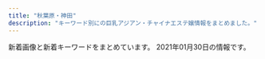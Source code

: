 ```yaml
---
title: "秋葉原・神田"
description: "キーワード別にの巨乳アジアン・チャイナエステ嬢情報をまとめました。"
---
```


新着画像と新着キーワードをまとめています。
2021年01月30日の情報です。

<DmmAffiliateIns />
<KeywordTable
  shops={
    [
    {
        "img_links": [
            "https://kanda-on.work/images/st/st_mika.jpg",
            "https://kanda-on.work/images/st/st_kaori.jpg",
            "https://kanda-on.work/images/st/st_maya.jpg",
            "https://kanda-on.work/images/top_campaign_bottom.jpg",
            "https://kanda-on.work/images/st/st_ruru.jpg",
            "https://kanda-on.work/images/st/st_yuri.jpg",
            "https://kanda-on.work/images/top.png",
            "https://kanda-on.work/images/st/st_natsuko.jpg",
            "https://kanda-on.work/images/top_campaign.jpg",
            "https://kanda-on.work/images/st/st_mika2.jpg",
            "https://kanda-on.work/images/top2.png",
            "https://kanda-on.work/images/st/st_sakura.jpg",
            "https://kanda-on.work/images/st/st_yuzuki.jpg",
            "https://kanda-on.work/images/st/st_kana.jpg",
            "https://kanda-on.work/images/st/st_akari.jpg",
            "https://kanda-on.work/images/st/st_miki.jpg",
            "https://kanda-on.work/images/st/st_kiki.jpg",
            "https://kanda-on.work/images/st/st_ako.jpg",
            "https://kanda-on.work/images/st/st_rara2.jpg",
            "https://kanda-on.work/images/st/st_rara.jpg",
            "https://kanda-on.work/images/st/st_moe.jpg",
            "https://kanda-on.work/images/st/st_arisa.jpg",
            "https://kanda-on.work/images/st/st_koko.jpg",
            "https://kanda-on.work/images/st/st_yuki.jpg",
            "https://kanda-on.work/images/st/st_akira.jpg",
            "https://kanda-on.work/images/st/st_mina.jpg"
        ],
        "station": "JR\u795e\u7530\u99c5\u897f\u53e3",
        "name": "\u6e29",
        "url": "https://kanda-on.work/",
        "keywords": {
            "\u5de8\u4e73": 4,
            "C": 33,
            "F": 32,
            "\u4e73": 4
        }
    },
    {
        "keywords": {},
        "station": "JR\u79cb\u8449\u539f\u99c5\u662d\u548c\u901a\u308a\u53e3",
        "img_links": [
            "https://yumegokochi1.com/_src/49451694/img20200920141422782540.png",
            "https://yumegokochi1.com/_src/49800470/mikinew22.png",
            "https://yumegokochi1.com/_src/49451698/img20200920211111185467.png",
            "https://yumegokochi1.com/_src/49451688/mikinew22.png",
            "https://yumegokochi1.com/_src/49451757/mikinew22.png",
            "https://yumegokochi1.com/_src/49451708/img20200921221149975618.png",
            "https://yumegokochi1.com/_src/49451721/2019-06-03_20200201221114.png",
            "https://yumegokochi1.com/_src/49451706/img20200921221149975618.png",
            "https://yumegokochi1.com/_src/49600657/mikinew22.png",
            "https://yumegokochi1.com/_src/49451804/9dfc3519-db15-4421-9d5a-72bca41cf758.jpg",
            "https://yumegokochi1.com/_src/49451714/img20200920211111185467.png",
            "https://yumegokochi1.com/_src/49451704/img20200921221149975618.png",
            "https://yumegokochi1.com/_src/49451753/mikinew22.png",
            "https://yumegokochi1.com/_src/49451712/gettyimages-1124713982.jpg",
            "https://yumegokochi1.com/_src/49451769/sign.png",
            "https://yumegokochi1.com/_src/51834925/setubun.png",
            "https://yumegokochi1.com/_src/49601604/img_5364.png",
            "https://yumegokochi1.com/_src/49601606/mikinew22.png",
            "https://yumegokochi1.com/_src/49801147/1.jpg",
            "https://yumegokochi1.com/_src/49451747/mikinew22.png",
            "https://yumegokochi1.com/_src/49451690/tel.png",
            "https://yumegokochi1.com/_src/49451710/gettyimages-1124713982.jpg",
            "https://yumegokochi1.com/_src/49451751/s__37707790.jpg",
            "https://yumegokochi1.com/_src/49800727/1.jpg",
            "https://yumegokochi1.com/_src/49690958/mikinew22.png",
            "https://yumegokochi1.com/_src/49600659/mikinew22.png",
            "https://yumegokochi1.com/_src/49800472/mikinew22.png",
            "https://yumegokochi1.com/_src/49451724/2019-06-03_20200201221114.png",
            "https://yumegokochi1.com/_src/49451759/mikinew22.png",
            "https://yumegokochi1.com/_src/49690956/mikinew22.png",
            "https://yumegokochi1.com/_src/49451739/s__37322773.jpg",
            "https://yumegokochi1.com/_src/49800856/2.jpg",
            "https://yumegokochi1.com/_src/49451761/73712a1b-86b8-482b-b4d2-d8a85862327f.jpg",
            "https://yumegokochi1.com/_src/49451741/panda.png",
            "https://yumegokochi1.com/_src/49451762/9dfc3519-db15-4421-9d5a-72bca41cf758.jpg",
            "https://yumegokochi1.com/_src/49451725/img20200920211111185467.png",
            "https://yumegokochi1.com/_src/49451755/mikinew22.png"
        ],
        "url": "https://yumegokochi1.com/",
        "name": "\u30d1\u30f3\u30c0\u30de\u30c3\u30b5\u30fc\u30b8"
    },
    {
        "station": "JR\u79cb\u8449\u539f\u99c5\u662d\u548c\u901a\u308a\u53e3",
        "img_links": [
            "http://gakuen.jpest.net/images/c9.jpg",
            "http://gakuen.jpest.net/images/c2.jpg",
            "http://gakuen.jpest.net/images/c10.jpg",
            "http://gakuenadmin.jpest.net/uploads/2021/01/2021012602175845.jpeg",
            "http://gakuenadmin.jpest.net/uploads/2020/11/2020111707403491.jpg",
            "http://gakuenadmin.jpest.net/uploads/2020/11/2020112607092280.jpeg",
            "http://gakuenadmin.jpest.net/uploads/2020/11/2020111707393172.jpg",
            "http://gakuenadmin.jpest.net/uploads/2020/11/2020111905093958.jpeg",
            "http://gakuen.jpest.net/images/c4.jpg",
            "http://gakuen.jpest.net/images/c5.jpg",
            "http://gakuen.jpest.net/images/c1.jpg",
            "http://gakuenadmin.jpest.net/uploads/2020/11/2020111905143846.jpeg",
            "http://gakuenadmin.jpest.net/uploads/2020/11/2020112607090815.jpeg",
            "http://gakuenadmin.jpest.net/uploads/2020/11/202011170741460.jpg",
            "http://gakuen.jpest.net/images/c3.jpg",
            "http://gakuenadmin.jpest.net/uploads/2020/11/2020112607060423-e1606374397526.jpeg",
            "http://gakuen.jpest.net/images/c8.jpg",
            "http://gakuenadmin.jpest.net/uploads/2020/11/2020111905172382.jpeg",
            "http://gakuen.jpest.net/images/c6.jpg",
            "http://gakuenadmin.jpest.net/uploads/2020/12/202012171602335.jpeg",
            "http://gakuenadmin.jpest.net/uploads/2021/01/2021012602203148.jpeg",
            "http://gakuenadmin.jpest.net/uploads/2020/12/202012171603047.jpeg",
            "http://gakuenadmin.jpest.net/uploads/2020/12/2020121716053782.jpeg",
            "http://gakuenadmin.jpest.net/uploads/2020/11/g4.jpg",
            "http://gakuen.jpest.net/images/tel.png",
            "http://gakuen.jpest.net/images/c7.jpg"
        ],
        "url": "http://gakuen.jpest.net/",
        "keywords": {
            "88": 1,
            "F": 2,
            "E": 1,
            "89": 2
        },
        "name": "\u5c11\u5973\u5b66\u5712"
    },
    {
        "station": "JR\u795e\u7530\u99c5\u5317\u53e3",
        "img_links": [
            "https://static.a-side.com/photo/shop/30069/list.jpg",
            "https://img.a-side.com/photo/weekly/20210129/bn.jpg",
            "https://static.a-side.com/photo/shop/33321/list.jpg",
            "https://img.a-side.com/photo/premium/20210104/34140_01_index.jpg",
            "https://static.a-side.com/photo/shop/26130/list.jpg",
            "https://img.a-side.com/photo/koko/30901/image.jpg",
            "https://static.a-side.com/photo/shop/30305/list.jpg",
            "https://img.a-side.com/photo/koko/34512/image.jpg",
            "https://static.a-side.com/photo/shop/32897/list.jpg",
            "https://img.a-side.com/photo/weekly/20210129/top.jpg",
            "https://img.a-side.com/photo/weekly/20210129/11.jpg",
            "https://static.a-side.com/photo/shop/27501/list.jpg",
            "https://img.a-side.com/photo/digicame/20210122/29625_04.jpg",
            "https://static.a-side.com/photo/shop/33255/list.jpg",
            "https://static.a-side.com/photo/shop/18153/list.jpg",
            "https://img.a-side.com/photo/koko/14648/route/2.jpg",
            "https://www.a-side.com/include/img/premium/dummy.png",
            "https://static.a-side.com/photo/shop/34669/list.jpg",
            "https://static.a-side.com/photo/shop/20362/list.jpg",
            "https://img.a-side.com/photo/weekly/20200717/bn.jpg",
            "https://static.a-side.com/photo/shop/34169/list.jpg",
            "https://www.a-side.com/k-kourakuen/staff/haru/01.jpg",
            "https://img.a-side.com/photo/weekly/20210129/06.jpg",
            "https://img.a-side.com/photo/weekly/20210129/20.jpg",
            "https://img.a-side.com/photo/question/20201221/photo09.jpg",
            "https://img.a-side.com/photo/question/20201221/photo04.jpg",
            "https://static.a-side.com/photo/shop/16078/list.jpg",
            "https://static.a-side.com/photo/shop/31400/list.jpg",
            "https://img.a-side.com/photo/koko/24050/image.jpg",
            "https://static.a-side.com/photo/shop/20686/list.jpg",
            "https://img.a-side.com/photo/weekly/20210129/05.jpg",
            "https://img.a-side.com/photo/weekly/20210129/01.jpg",
            "https://img.a-side.com/photo/koko/14648/massage/2.jpg",
            "https://img.a-side.com/photo/weekly/20201127/bn.jpg",
            "https://img.a-side.com/photo/digicame/20210122/29625_01.jpg",
            "https://static.a-side.com/photo/shop/17252/list.jpg",
            "https://static.a-side.com/photo/shop/29914/list.jpg",
            "https://static.a-side.com/photo/shop/20991/list.jpg",
            "https://static.a-side.com/photo/shop/35000/list.jpg",
            "https://www.a-side.com/k-kourakuen/staff/emi/index.jpg",
            "https://www.a-side.com/k-kourakuen/staff/momoko/index.jpg",
            "https://static.a-side.com/photo/shop/25465/list.jpg",
            "https://img.a-side.com/photo/koko/14648/image.jpg",
            "https://static.a-side.com/photo/shop/29858/list.jpg",
            "https://static.a-side.com/photo/shop/25019/list.jpg",
            "https://static.a-side.com/photo/shop/35020/list.jpg",
            "https://static.a-side.com/photo/shop/33592/list.jpg",
            "https://static.a-side.com/photo/shop/33796/list.jpg",
            "https://static.a-side.com/photo/shop/15858/list.jpg",
            "https://static.a-side.com/photo/shop/25170/list.jpg",
            "https://static.a-side.com/photo/shop/34961/list.jpg",
            "https://img.a-side.com/photo/weekly/20210129/12.jpg",
            "https://static.a-side.com/photo/shop/32320/list.jpg",
            "https://www.a-side.com/k-kourakuen/staff/aoi/01.jpg",
            "https://static.a-side.com/photo/shop/34512/list.jpg",
            "https://static.a-side.com/photo/shop/27473/list.jpg",
            "https://static.a-side.com/photo/shop/33606/list.jpg",
            "https://img.a-side.com/photo/digicame/20210121/31406_01.jpg",
            "https://img.a-side.com/photo/koko/32924/image.jpg",
            "https://static.a-side.com/photo/shop/34965/list.jpg",
            "https://static.a-side.com/photo/shop/25050/list.jpg",
            "https://img.a-side.com/photo/koko/34987/image.jpg",
            "https://img.a-side.com/photo/koko/22696/image.jpg",
            "https://img.a-side.com/photo/weekly/20201218/bn.jpg",
            "https://static.a-side.com/photo/shop/31396/list.jpg",
            "https://img.a-side.com/photo/question/20201221/photo08.jpg",
            "https://img.a-side.com/photo/koko/26192/image.jpg",
            "https://img.a-side.com/photo/koko/14648/route/4.jpg",
            "https://static.a-side.com/photo/shop/28223/list.jpg",
            "https://static.a-side.com/photo/shop/33789/list.jpg",
            "https://static.a-side.com/photo/shop/24663/list.jpg",
            "https://static.a-side.com/photo/shop/18324/list.jpg",
            "https://static.a-side.com/photo/shop/24920/list.jpg",
            "https://www.a-side.com/include/img/common/placeholder.png",
            "https://img.a-side.com/photo/digicame/20210122/26456_01.jpg",
            "https://static.a-side.com/photo/shop/31593/list.jpg",
            "https://static.a-side.com/photo/shop/31388/list.jpg",
            "https://static.a-side.com/photo/shop/33593/list.jpg",
            "https://img.a-side.com/photo/koko/14648/girls/1.jpg",
            "https://static.a-side.com/photo/shop/30648/list.jpg",
            "https://img.a-side.com/photo/koko/21913/image.jpg",
            "https://img.a-side.com/photo/question/20201221/photo06.jpg",
            "https://static.a-side.com/photo/shop/20342/list.jpg",
            "https://img.a-side.com/photo/digicame/20210122/26456_02.jpg",
            "https://img.a-side.com/photo/koko/31363/image.jpg",
            "https://img.a-side.com/photo/question/20180725/bn.jpg",
            "https://img.a-side.com/photo/question/20201221/photo13.jpg",
            "https://img.a-side.com/photo/weekly/20210129/19.jpg",
            "https://static.a-side.com/photo/shop/30346/list.jpg",
            "https://www.a-side.com/k-kourakuen/images/banner/koko_468x60.jpg",
            "https://img.a-side.com/photo/question/20201221/photo01.jpg",
            "https://img.a-side.com/photo/question/20201221/photo05.jpg",
            "https://static.a-side.com/photo/shop/25495/list.jpg",
            "https://static.a-side.com/photo/shop/28058/list.jpg",
            "https://img.a-side.com/photo/weekly/20210129/15.jpg",
            "https://img.a-side.com/photo/weekly/20200821/bn.jpg",
            "https://static.a-side.com/photo/shop/28062/list.jpg",
            "https://static.a-side.com/photo/shop/32924/list.jpg",
            "https://img.a-side.com/photo/premium/20210122/27898_01_top2.jpg",
            "https://www.a-side.com/k-kourakuen/images/info/photo02.jpg",
            "https://static.a-side.com/photo/shop/25429/list.jpg",
            "https://img.a-side.com/photo/koko/34071/image.jpg",
            "https://static.a-side.com/photo/shop/35018/list.jpg",
            "https://img.a-side.com/photo/koko/16032/image.jpg",
            "https://img.a-side.com/photo/koko/32924/thumb.jpg",
            "https://static.a-side.com/photo/shop/25236/list.jpg",
            "https://static.a-side.com/photo/shop/32689/list.jpg",
            "https://static.a-side.com/photo/shop/26035/list.jpg",
            "https://img.a-side.com/photo/question/20201221/photo10.jpg",
            "https://img.a-side.com/photo/koko/14648/shop/3.jpg",
            "https://static.a-side.com/photo/shop/34449/list.jpg",
            "https://www.a-side.com/k-kourakuen/staff/moe/index.jpg",
            "https://static.a-side.com/photo/shop/22728/list.jpg",
            "https://img.a-side.com/photo/question/20200812/bn.jpg",
            "https://img.a-side.com/photo/koko/14648/shop/4.jpg",
            "https://img.a-side.com/photo/question/20201028/bn.jpg",
            "https://img.a-side.com/photo/koko/22107/image.jpg",
            "https://img.a-side.com/photo/koko/14648/girls_p/3.jpg",
            "https://www.a-side.com/k-kourakuen/staff/emi/01.jpg",
            "https://img.a-side.com/photo/weekly/20201002/bn.jpg",
            "https://static.a-side.com/photo/shop/27698/list.jpg",
            "https://img.a-side.com/photo/koko/20335/image.jpg",
            "https://img.a-side.com/photo/weekly/20210129/10.jpg",
            "https://img.a-side.com/photo/weekly/20200814/bn.jpg",
            "https://static.a-side.com/photo/shop/25640/list.jpg",
            "https://static.a-side.com/photo/shop/22173/list.jpg",
            "https://img.a-side.com/photo/weekly/20210129/17.jpg",
            "https://static.a-side.com/photo/shop/16032/list.jpg",
            "https://static.a-side.com/photo/shop/22107/list.jpg",
            "https://static.a-side.com/photo/shop/31971/list.jpg",
            "https://img.a-side.com/photo/weekly/20210129/08.jpg",
            "https://img.a-side.com/photo/digicame/20210119/31399_04.jpg",
            "https://static.a-side.com/photo/shop/29606/list.jpg",
            "https://static.a-side.com/photo/shop/31018/list.jpg",
            "https://static.a-side.com/photo/shop/33490/list.jpg",
            "https://static.a-side.com/photo/shop/21196/list.jpg",
            "https://static.a-side.com/photo/shop/25875/list.jpg",
            "https://img.a-side.com/photo/digicame/20210122/29625_02.jpg",
            "https://img.a-side.com/photo/question/20171101/bn.jpg",
            "https://img.a-side.com/photo/digicame/20210119/25065_04.jpg",
            "https://static.a-side.com/photo/shop/30509/list.jpg",
            "https://static.a-side.com/photo/shop/31404/list.jpg",
            "https://static.a-side.com/photo/shop/12568/list.jpg",
            "https://static.a-side.com/photo/shop/22869/list.jpg",
            "https://img.a-side.com/photo/weekly/20200911/bn.jpg",
            "https://img.a-side.com/photo/weekly/20201204/bn.jpg",
            "https://www.a-side.com/k-kourakuen/staff/kasumi/01.jpg",
            "https://img.a-side.com/photo/koko/26547/image.jpg",
            "https://img.a-side.com/photo/koko/14648/massage/3.jpg",
            "https://static.a-side.com/photo/shop/14648/list.jpg",
            "https://static.a-side.com/photo/shop/10590/list.jpg",
            "https://img.a-side.com/photo/weekly/20210129/04.jpg",
            "https://img.a-side.com/photo/weekly/20210129/03.jpg",
            "https://img.a-side.com/photo/premium/20210119/33649_01_sp.jpg",
            "https://img.a-side.com/photo/koko/33649/image.jpg",
            "https://img.a-side.com/photo/weekly/20200918/bn.jpg",
            "https://static.a-side.com/photo/shop/26456/list.jpg",
            "https://static.a-side.com/photo/shop/27592/list.jpg",
            "https://img.a-side.com/photo/koko/33490/image.jpg",
            "https://static.a-side.com/photo/shop/28789/list.jpg",
            "https://img.a-side.com/photo/koko/34140/image.jpg",
            "https://static.a-side.com/photo/shop/29730/list.jpg",
            "https://img.a-side.com/photo/weekly/20210108/bn.jpg",
            "https://img.a-side.com/photo/koko/34965/thumb.jpg",
            "https://static.a-side.com/photo/shop/21913/list.jpg",
            "https://static.a-side.com/photo/shop/21540/list.jpg",
            "https://static.a-side.com/photo/shop/18247/list.jpg",
            "https://static.a-side.com/photo/shop/14310/list.jpg",
            "https://img.a-side.com/photo/premium/20210128/33649_01_top1.jpg",
            "https://static.a-side.com/photo/shop/17223/list.jpg",
            "https://static.a-side.com/photo/shop/31363/list.jpg",
            "https://static.a-side.com/photo/shop/26717/list.jpg",
            "https://static.a-side.com/photo/shop/34276/list.jpg",
            "https://static.a-side.com/photo/shop/31414/list.jpg",
            "https://static.a-side.com/photo/shop/25203/list.jpg",
            "https://img.a-side.com/photo/weekly/20210101/bn.jpg",
            "https://static.a-side.com/photo/shop/25026/list.jpg",
            "https://img.a-side.com/photo/weekly/20201009/bn.jpg",
            "https://static.a-side.com/photo/shop/18614/list.jpg",
            "https://img.a-side.com/photo/koko/24050/thumb.jpg",
            "https://static.a-side.com/photo/shop/25785/list.jpg",
            "https://static.a-side.com/photo/shop/14189/list.jpg",
            "https://img.a-side.com/photo/question/20171115/bn.jpg",
            "https://img.a-side.com/photo/premium/20210121/30113_01_sp.jpg",
            "https://img.a-side.com/photo/koko/30113/image.jpg",
            "https://static.a-side.com/photo/shop/15122/list.jpg",
            "https://static.a-side.com/photo/shop/31175/list.jpg",
            "https://img.a-side.com/photo/weekly/20210129/07.jpg",
            "https://www.a-side.com/k-kourakuen/staff/aoi/index.jpg",
            "https://static.a-side.com/photo/shop/32006/list.jpg",
            "https://static.a-side.com/photo/shop/22601/list.jpg",
            "https://static.a-side.com/photo/shop/30051/list.jpg",
            "https://img.a-side.com/photo/weekly/20201120/bn.jpg",
            "https://img.a-side.com/photo/weekly/20200904/bn.jpg",
            "https://img.a-side.com/photo/koko/14648/girls/4.jpg",
            "https://static.a-side.com/photo/shop/24265/list.jpg",
            "https://img.a-side.com/photo/question/20201221/photo14.jpg",
            "https://static.a-side.com/photo/shop/21985/list.jpg",
            "https://static.a-side.com/photo/shop/33596/list.jpg",
            "https://static.a-side.com/photo/shop/29655/list.jpg",
            "https://static.a-side.com/photo/shop/31391/list.jpg",
            "https://static.a-side.com/photo/shop/27630/list.jpg",
            "https://www.a-side.com/k-kourakuen/images/top_notice.jpg",
            "https://img.a-side.com/photo/weekly/20210129/14.jpg",
            "https://static.a-side.com/photo/shop/35215/list.jpg",
            "https://img.a-side.com/photo/koko/14648/massage/4.jpg",
            "https://static.a-side.com/photo/shop/25675/list.jpg",
            "https://www.a-side.com/k-kourakuen/images/coupon/info.png",
            "https://static.a-side.com/photo/shop/24050/list.jpg",
            "https://img.a-side.com/photo/question/20170215/bn.jpg",
            "https://www.a-side.com/include/img/premium/placeholder.png",
            "https://static.a-side.com/photo/shop/31407/list.jpg",
            "https://static.a-side.com/photo/shop/10346/list.jpg",
            "https://static.a-side.com/photo/shop/35149/list.jpg",
            "https://static.a-side.com/photo/shop/31401/list.jpg",
            "https://img.a-side.com/photo/koko/14648/route/3.jpg",
            "https://img.a-side.com/photo/premium/20210128/33649_01_top2.jpg",
            "https://static.a-side.com/photo/shop/34847/list.jpg",
            "https://static.a-side.com/photo/shop/26502/list.jpg",
            "https://static.a-side.com/photo/shop/32607/list.jpg",
            "https://img.a-side.com/photo/weekly/20201211/bn.jpg",
            "https://static.a-side.com/photo/shop/35170/list.jpg",
            "https://static.a-side.com/photo/shop/29705/list.jpg",
            "https://img.a-side.com/photo/koko/14648/girls/3.jpg",
            "https://img.a-side.com/photo/premium/20210122/27898_01_sp.jpg",
            "https://img.a-side.com/photo/digicame/20210121/22107_02.jpg",
            "https://static.a-side.com/photo/shop/22696/list.jpg",
            "https://static.a-side.com/photo/shop/16019/list.jpg",
            "https://static.a-side.com/photo/shop/31399/list.jpg",
            "https://img.a-side.com/photo/weekly/20200828/bn.jpg",
            "https://static.a-side.com/photo/shop/31813/list.jpg",
            "https://static.a-side.com/photo/shop/26974/list.jpg",
            "https://img.a-side.com/photo/question/20201221/photo11.jpg",
            "https://static.a-side.com/photo/shop/32458/list.jpg",
            "https://img.a-side.com/photo/weekly/20210129/09.jpg",
            "https://static.a-side.com/photo/shop/23877/list.jpg",
            "https://img.a-side.com/photo/koko/25875/image.jpg",
            "https://static.a-side.com/photo/shop/34660/list.jpg",
            "https://www.a-side.com/k-kourakuen/staff/mimi/01.jpg",
            "https://static.a-side.com/photo/shop/25398/list.jpg",
            "https://img.a-side.com/photo/premium/20210129/34669_01_top1.jpg",
            "https://www.a-side.com/k-kourakuen/images/coupon/presented.png",
            "https://static.a-side.com/photo/shop/34987/list.jpg",
            "https://img.a-side.com/photo/digicame/20210119/25065_02.jpg",
            "https://static.a-side.com/photo/shop/33849/list.jpg",
            "https://static.a-side.com/photo/shop/16272/list.jpg",
            "https://www.a-side.com/k-kourakuen/staff/mimi/index.jpg",
            "https://static.a-side.com/photo/shop/21054/list.jpg",
            "https://static.a-side.com/photo/shop/27398/list.jpg",
            "https://static.a-side.com/photo/shop/20251/list.jpg",
            "https://img.a-side.com/photo/weekly/20210129/02.jpg",
            "https://img.a-side.com/photo/koko/14648/massage/1.jpg",
            "https://static.a-side.com/photo/shop/30371/list.jpg",
            "https://img.a-side.com/photo/digicame/20210121/31406_02.jpg",
            "https://static.a-side.com/photo/shop/27348/list.jpg",
            "https://static.a-side.com/photo/shop/33406/list.jpg",
            "https://img.a-side.com/photo/koko/14648/shop/2.jpg",
            "https://img.a-side.com/photo/weekly/20200731/bn.jpg",
            "https://static.a-side.com/photo/shop/30704/list.jpg",
            "https://static.a-side.com/photo/shop/33915/list.jpg",
            "https://static.a-side.com/photo/shop/19746/list.jpg",
            "https://www.a-side.com/k-kourakuen/staff/moe/01.jpg",
            "https://img.a-side.com/photo/koko/21985/image.jpg",
            "https://static.a-side.com/photo/shop/26654/list.jpg",
            "https://img.a-side.com/photo/premium/20210120/34449_01_sp.jpg",
            "https://www.a-side.com/k-kourakuen/staff/kasumi/index.jpg",
            "https://img.a-side.com/photo/premium/20210129/34669_01_top2.jpg",
            "https://static.a-side.com/photo/shop/33708/list.jpg",
            "https://img.a-side.com/photo/koko/18452/image.jpg",
            "https://static.a-side.com/photo/shop/11708/list.jpg",
            "https://static.a-side.com/photo/shop/33377/list.jpg",
            "https://static.a-side.com/photo/shop/34140/list.jpg",
            "https://img.a-side.com/photo/question/20201221/bn.jpg",
            "https://www.a-side.com/k-kourakuen/images/massage/photo02.jpg",
            "https://img.a-side.com/photo/question/20171011/bn.jpg",
            "https://www.a-side.com/k-kourakuen/images/massage/photo04.jpg",
            "https://static.a-side.com/photo/shop/32614/list.jpg",
            "https://static.a-side.com/photo/shop/35086/list.jpg",
            "https://static.a-side.com/photo/shop/27129/list.jpg",
            "https://img.a-side.com/photo/koko/14648/ss.jpg",
            "https://img.a-side.com/photo/koko/14310/image.jpg",
            "https://static.a-side.com/photo/shop/34644/list.jpg",
            "https://img.a-side.com/photo/weekly/20210129/18.jpg",
            "https://static.a-side.com/photo/shop/12559/list.jpg",
            "https://img.a-side.com/photo/koko/14648/girls_p/4.jpg",
            "https://img.a-side.com/photo/koko/25675/image.jpg",
            "https://static.a-side.com/photo/shop/20335/list.jpg",
            "https://www.a-side.com/k-kourakuen/images/info/photo01.jpg",
            "https://static.a-side.com/photo/shop/25065/list.jpg",
            "https://static.a-side.com/photo/shop/21136/list.jpg",
            "https://static.a-side.com/photo/shop/31758/list.jpg",
            "https://img.a-side.com/photo/koko/22918/image.jpg",
            "https://static.a-side.com/photo/shop/28456/list.jpg",
            "https://static.a-side.com/photo/shop/31455/list.jpg",
            "https://static.a-side.com/photo/shop/16733/list.jpg",
            "https://img.a-side.com/photo/koko/33592/image.jpg",
            "https://static.a-side.com/photo/shop/33402/list.jpg",
            "https://static.a-side.com/photo/shop/33529/list.jpg",
            "https://static.a-side.com/photo/shop/33649/list.jpg",
            "https://static.a-side.com/photo/shop/34071/list.jpg",
            "https://static.a-side.com/photo/shop/31387/list.jpg",
            "https://static.a-side.com/photo/shop/32833/list.jpg",
            "https://www.a-side.com/k-kourakuen/images/info/photo03.jpg",
            "https://img.a-side.com/photo/question/20161116/bn.jpg",
            "https://img.a-side.com/photo/question/20201221/photo02.jpg",
            "https://www.a-side.com/k-kourakuen/images/massage/photo01.jpg",
            "https://static.a-side.com/photo/shop/19068/list.jpg",
            "https://static.a-side.com/photo/shop/29848/list.jpg",
            "https://static.a-side.com/photo/shop/16384/list.jpg",
            "https://img.a-side.com/photo/digicame/20210118/32458_04.jpg",
            "https://img.a-side.com/photo/koko/31813/image.jpg",
            "https://static.a-side.com/photo/shop/26547/list.jpg",
            "https://static.a-side.com/photo/shop/29625/list.jpg",
            "https://static.a-side.com/photo/shop/20165/list.jpg",
            "https://static.a-side.com/photo/shop/30430/list.jpg",
            "https://static.a-side.com/photo/shop/34907/list.jpg",
            "https://img.a-side.com/photo/premium/20210122/27898_01_top1.jpg",
            "https://static.a-side.com/photo/shop/34764/list.jpg",
            "https://static.a-side.com/photo/shop/30113/list.jpg",
            "https://static.a-side.com/photo/shop/30429/list.jpg",
            "https://static.a-side.com/photo/shop/18452/list.jpg",
            "https://img.a-side.com/photo/koko/31175/image.jpg",
            "https://img.a-side.com/photo/koko/30371/image.jpg",
            "https://img.a-side.com/photo/koko/21711/image.jpg",
            "https://static.a-side.com/photo/shop/29890/list.jpg",
            "https://static.a-side.com/photo/shop/19411/list.jpg",
            "https://static.a-side.com/photo/shop/27777/list.jpg",
            "https://img.a-side.com/photo/question/20180314/bn.jpg",
            "https://static.a-side.com/photo/shop/33637/list.jpg",
            "https://img.a-side.com/photo/koko/34449/image.jpg",
            "https://img.a-side.com/photo/koko/18614/image.jpg",
            "https://static.a-side.com/photo/shop/35132/list.jpg",
            "https://static.a-side.com/photo/shop/31534/list.jpg",
            "https://img.a-side.com/photo/weekly/20210129/16.jpg",
            "https://img.a-side.com/photo/weekly/20201030/bn.jpg",
            "https://www.a-side.com/k-kourakuen/images/info/photo04.jpg",
            "https://img.a-side.com/photo/koko/34965/image.jpg",
            "https://img.a-side.com/photo/weekly/20200703/bn.jpg",
            "https://static.a-side.com/photo/shop/21711/list.jpg",
            "https://static.a-side.com/photo/shop/31533/list.jpg",
            "https://img.a-side.com/photo/koko/29655/image.jpg",
            "https://img.a-side.com/photo/koko/16272/image.jpg",
            "https://img.a-side.com/photo/koko/26035/image.jpg",
            "https://static.a-side.com/photo/shop/30040/list.jpg",
            "https://static.a-side.com/photo/shop/31406/list.jpg",
            "https://static.a-side.com/photo/shop/20875/list.jpg",
            "https://img.a-side.com/photo/koko/31363/thumb.jpg",
            "https://static.a-side.com/photo/shop/22918/list.jpg",
            "https://img.a-side.com/photo/koko/34669/image.jpg",
            "https://img.a-side.com/photo/koko/22504/image.jpg",
            "https://static.a-side.com/photo/shop/34768/list.jpg",
            "https://static.a-side.com/photo/shop/21762/list.jpg",
            "https://img.a-side.com/photo/koko/14648/girls/2.jpg",
            "https://img.a-side.com/photo/weekly/20201113/bn.jpg",
            "https://static.a-side.com/photo/shop/26274/list.jpg",
            "https://static.a-side.com/photo/shop/26192/list.jpg",
            "https://img.a-side.com/photo/question/20201221/photo03.jpg",
            "https://img.a-side.com/photo/question/20200708/bn.jpg",
            "https://static.a-side.com/photo/shop/12836/list.jpg",
            "https://static.a-side.com/photo/shop/30901/list.jpg",
            "https://static.a-side.com/photo/shop/19750/list.jpg",
            "https://img.a-side.com/photo/koko/14648/route/1.jpg",
            "https://static.a-side.com/photo/shop/30259/list.jpg",
            "https://www.a-side.com/k-kourakuen/staff/haru/index.jpg",
            "https://img.a-side.com/photo/weekly/20210129/13.jpg",
            "https://img.a-side.com/photo/koko/14648/shop/1.jpg",
            "https://img.a-side.com/photo/koko/14648/girls_p/1.jpg",
            "https://static.a-side.com/photo/shop/16718/list.jpg",
            "https://static.a-side.com/photo/shop/30361/list.jpg",
            "https://img.a-side.com/photo/weekly/20210122/bn.jpg",
            "https://www.a-side.com/include/img/area_each/icon_koko.png",
            "https://www.a-side.com/include/img/top/button_twitter.png",
            "https://img.a-side.com/photo/weekly/20201225/bn.jpg",
            "https://static.a-side.com/photo/shop/27516/list.jpg",
            "https://img.a-side.com/photo/koko/14648/girls_p/2.jpg",
            "https://static.a-side.com/photo/shop/12823/list.jpg",
            "https://static.a-side.com/photo/shop/22456/list.jpg",
            "https://static.a-side.com/photo/shop/22504/list.jpg",
            "https://static.a-side.com/photo/shop/31390/list.jpg",
            "https://static.a-side.com/photo/shop/21433/list.jpg",
            "https://static.a-side.com/photo/shop/31411/list.jpg",
            "https://www.a-side.com/k-kourakuen/images/massage/photo03.jpg",
            "https://static.a-side.com/photo/shop/31403/list.jpg",
            "https://img.a-side.com/photo/question/20201221/photo12.jpg",
            "https://img.a-side.com/photo/question/20201221/photo07.jpg",
            "https://img.a-side.com/photo/weekly/20200626/bn.jpg",
            "https://static.a-side.com/photo/shop/16482/list.jpg",
            "https://www.a-side.com/k-kourakuen/images/covergirl.jpg"
        ],
        "name": "\u5eb7\u697d\u5712",
        "url": "https://www.a-side.com/k-kourakuen/",
        "keywords": {
            "E": 15,
            "84": 7,
            "87": 22,
            "C": 12,
            "92": 1,
            "\u5de8\u4e73": 10,
            "D": 30,
            "H": 2,
            "96": 2,
            "\u80f8": 1,
            "88": 7,
            "F": 4,
            "89": 7,
            "86": 10,
            "85": 16,
            "90": 4,
            "\u4e73": 12,
            "83": 5
        }
    },
    {
        "name": "\u7652\u51e6\uff5e\u3086\u3069\u3053\u308d",
        "keywords": {
            "F": 25,
            "C": 47,
            "G": 22,
            "E": 50,
            "D": 144
        },
        "img_links": [
            "http://yudokoro.xyz/images/st/st_ai.jpg",
            "http://yudokoro.xyz/images/st/st_rena.jpg",
            "http://yudokoro.xyz/images/st/st_rara.jpg",
            "http://yudokoro.xyz/images/st/st_miho.jpg",
            "http://yudokoro.xyz/images/header_img.png",
            "http://yudokoro.xyz/images/st/st_momoka.jpg",
            "http://yudokoro.xyz/images/st/st_yuyu.jpg",
            "http://yudokoro.xyz/images/st/st_ao.jpg",
            "http://yudokoro.xyz/images/campaign.jpg",
            "http://yudokoro.xyz/images/news_image.jpg",
            "http://yudokoro.xyz/images/st/st_yumi.jpg",
            "http://yudokoro.xyz/images/st/st_koko.jpg",
            "http://yudokoro.xyz/images/st/st_maya.jpg",
            "http://yudokoro.xyz/images/header_main_visual3.jpg",
            "http://yudokoro.xyz/images/st/st_miro.jpg",
            "http://yudokoro.xyz/images/header_main_visual1.jpg",
            "http://yudokoro.xyz/images/header_main_visual2.jpg",
            "http://yudokoro.xyz/images/st/st_ana.jpg",
            "http://yudokoro.xyz/images/concept.jpg"
        ],
        "station": "JR\u795e\u7530\u99c5\u5317\u53e3",
        "url": "http://yudokoro.xyz/"
    },
    {
        "keywords": {
            "84": 1
        },
        "img_links": [
            "http://www.asakusabashi-est.xyz/images/top/t3.jpg",
            "http://www.asakusabashi-est.xyz/images/staff/4/2.jpg",
            "http://www.asakusabashi-est.xyz/images/shop/zi4.png",
            "http://www.asakusabashi-est.xyz/images/staff/6.jpg",
            "http://www.asakusabashi-est.xyz/images/top/t3.png",
            "http://www.asakusabashi-est.xyz/images/index-aridel_20.jpg",
            "http://www.asakusabashi-est.xyz/images/index-aridel_07.jpg",
            "http://www.asakusabashi-est.xyz/images/nav/lanmu-t-st.jpg",
            "http://www.asakusabashi-est.xyz/images/sys/lanmu-zi-s7.png",
            "http://www.asakusabashi-est.xyz/images/top/t2.jpg",
            "http://www.asakusabashi-est.xyz/images/shop/zi2.png",
            "http://www.asakusabashi-est.xyz/images/staff/4/4.jpg",
            "http://www.asakusabashi-est.xyz/images/shop/zi.png",
            "http://www.asakusabashi-est.xyz/images/idnex-down/index-down-if_12.jpg",
            "http://www.asakusabashi-est.xyz/images/idnex-down/index-down-if_03.jpg",
            "http://www.asakusabashi-est.xyz/images/staff/akira.jpg",
            "http://www.asakusabashi-est.xyz/images/nav/lanmu-t-sys.jpg",
            "http://www.asakusabashi-est.xyz/images/idnex-down/index-down-if_07.jpg",
            "http://www.asakusabashi-est.xyz/images/index-aridel_10.jpg",
            "http://www.asakusabashi-est.xyz/images/staff/2/moro/moro.jpg",
            "http://www.asakusabashi-est.xyz/images/index-aridel_24.jpg",
            "http://www.asakusabashi-est.xyz/images/index-aridel_18.jpg",
            "http://www.asakusabashi-est.xyz/images/nav/lanmu-t-job.jpg",
            "http://www.asakusabashi-est.xyz/images/staff/4/3.jpg",
            "http://www.asakusabashi-est.xyz/images/idnex-down/index-down-if_05.jpg",
            "http://www.asakusabashi-est.xyz/images/shop/zi3.png",
            "http://www.asakusabashi-est.xyz/images/index-aridel_02.jpg"
        ],
        "name": "Oualia\u30fb\u30af\u30aa\u30ea\u30a2",
        "station": "JR\u6d45\u8349\u6a4b\u99c5\u6771\u53e3",
        "url": "http://www.asakusabashi-est.xyz/"
    },
    {
        "img_links": [
            "https://kanda-massage.com/images/btn_magazine.png",
            "https://kanda-massage.com/images/bnr_468_60.png",
            "https://kanda-massage.com/images_staff/182/012801051221.jpg",
            "https://kanda-massage.com/images_staff/184/113019080934.jpg",
            "https://kanda-massage.com/images/info_txt.png",
            "https://kanda-massage.com/images_staff/190/101520025592.jpg",
            "https://kanda-massage.com/images_topics/images/12gal.png",
            "https://kanda-massage.com/images_staff/175/111615335228.jpg",
            "https://kanda-massage.com/images/img_concept_01.png",
            "https://kanda-massage.com/images/btn_back.png",
            "https://kanda-massage.com/images_staff/194/12181019056.jpg",
            "https://kanda-massage.com/images_topics/images/1gal.png",
            "https://kanda-massage.com/images/new_girl.png",
            "https://kanda-massage.com/images/bnr_160_45.png",
            "https://kanda-massage.com/images_banner/111517235762.jpg",
            "https://kanda-massage.com/images_staff/183/091910451054.jpg",
            "https://kanda-massage.com/images_banner/112217520437.jpg",
            "https://kanda-massage.com/images_staff/188/11171243367.jpg",
            "https://kanda-massage.com/images/bnr_88_31.png",
            "https://kanda-massage.com/images_banner/111713262692.jpg",
            "https://kanda-massage.com/images/koko_468x60.png",
            "https://kanda-massage.com/images/bnr_200_40.png",
            "https://kanda-massage.com/images/icon_new.png",
            "https://kanda-massage.com/images_banner/11111638218.jpg",
            "https://kanda-massage.com/images/vis_castframe_02.png",
            "https://kanda-massage.com/images/no_image.jpg",
            "https://kanda-massage.com/images/footer_mobile.png",
            "https://kanda-massage.com/images_staff/193/112917122759.jpg",
            "https://kanda-massage.com/images_staff/174/091416423686.jpg",
            "https://kanda-massage.com/images/img_header.png",
            "https://kanda-massage.com/images/btn_next.png",
            "https://kanda-massage.com/images/corona.jpg",
            "https://kanda-massage.com/images_staff/181/091417192853.jpg",
            "https://kanda-massage.com/images_banner/111517152351.jpg",
            "https://kanda-massage.com/images_staff/191/111612091561.jpg",
            "https://kanda-massage.com/images_staff/174/09141719557.jpg",
            "https://kanda-massage.com/images_staff/167/101810131159.jpg"
        ],
        "keywords": {
            "83": 2,
            "C": 4,
            "88": 1,
            "D": 3,
            "86": 2,
            "85": 3,
            "87": 2,
            "E": 2,
            "84": 2,
            "F": 3
        },
        "station": "JR\u795e\u7530\u99c5\u6771\u53e3",
        "name": "\u30d3\u30fc\u30c1\u306e\u85ab",
        "url": "https://kanda-massage.com/"
    },
    {
        "name": "\u5947\u7e01\uff5e\u304d\u3048\u3093\uff5e",
        "url": "http://www.kien-es.info/",
        "keywords": {
            "88": 1,
            "C": 4,
            "85": 2,
            "84": 2,
            "D": 5,
            "87": 3,
            "86": 1
        },
        "img_links": [
            "http://www.kien-es.info/sp/images/info_t.jpg",
            "http://www.kien-es.info/sp/images/int1.jpg",
            "http://www.kien-es.info/sp/images/sys1.jpg",
            "http://www.kien-es.info/sp/img/aki2.jpg",
            "http://www.kien-es.info/img/kara2.jpg",
            "http://www.kien-es.info/images/info.jpg",
            "http://www.kien-es.info/img/yuki.png",
            "http://www.kien-es.info/sp/images/news.jpg",
            "http://www.kien-es.info/sp/images/ac1.jpg",
            "http://www.kien-es.info/img/emi1.jpg",
            "http://www.kien-es.info/sp/staff/kumi.png",
            "http://www.kien-es.info/img/yuka1.jpg",
            "http://www.kien-es.info/images/head.jpg",
            "http://www.kien-es.info/sp/images/rec.jpg",
            "http://www.kien-es.info/img/aki2.jpg",
            "http://www.kien-es.info/img/yuri2.jpg",
            "http://www.kien-es.info/images/news.jpg",
            "http://www.kien-es.info/images/sm.jpg",
            "http://www.kien-es.info/images/sys2.jpg",
            "http://www.kien-es.info/sp/images/9.jpg",
            "http://www.kien-es.info/sp/img/kumi1.jpg",
            "http://www.kien-es.info/images/4.jpg",
            "http://www.kien-es.info/img/kumi2.jpg",
            "http://www.kien-es.info/img/yuki1.jpg",
            "http://www.kien-es.info/img/haruka.png",
            "http://www.kien-es.info/sp/staff/yuki.png",
            "http://www.kien-es.info/sp/images/footer.png",
            "http://www.kien-es.info/sp/images/ac2.png",
            "http://www.kien-es.info/images/rem.png",
            "http://www.kien-es.info/sp/staff/haruka.png",
            "http://www.kien-es.info/img/yuka.png",
            "http://www.kien-es.info/sp/images/8.jpg",
            "http://www.kien-es.info/sp/img/yuka2.jpg",
            "http://www.kien-es.info/sp/images/head.jpg",
            "http://www.kien-es.info/sp/menu/staff.jpg",
            "http://www.kien-es.info/sp/staff/yumi.png",
            "http://www.kien-es.info/sp/img/yuri2.jpg",
            "http://www.kien-es.info/sp/img/yuri1.jpg",
            "http://www.kien-es.info/images/mobile.jpg",
            "http://www.kien-es.info/sp/images/sys4.png",
            "http://www.kien-es.info/img/yuka2.jpg",
            "http://www.kien-es.info/img/kaori.png",
            "http://www.kien-es.info/images/12.jpg",
            "http://www.kien-es.info/sp/img/kara1.jpg",
            "http://www.kien-es.info/img/aki1.jpg",
            "http://www.kien-es.info/images/int2.jpg",
            "http://www.kien-es.info/sp/images/3.jpg",
            "http://www.kien-es.info/img/aki.png",
            "http://www.kien-es.info/images/2.jpg",
            "http://www.kien-es.info/img/kara.png",
            "http://www.kien-es.info/sp/images/6.jpg",
            "http://www.kien-es.info/img/emi.png",
            "http://www.kien-es.info/images/10.jpg",
            "http://www.kien-es.info/sp/staff/emi.png",
            "http://www.kien-es.info/sp/images/int2.png",
            "http://www.kien-es.info/sp/staff/kara.png",
            "http://www.kien-es.info/sp/images/7.jpg",
            "http://www.kien-es.info/img/yuri.png",
            "http://www.kien-es.info/img/kumi.png",
            "http://www.kien-es.info/img/yuri1.jpg",
            "http://www.kien-es.info/sp/images/info.png",
            "http://www.kien-es.info/img/kaori1.jpg",
            "http://www.kien-es.info/img/kumi1.jpg",
            "http://www.kien-es.info/sp/images/staff_t.jpg",
            "http://www.kien-es.info/sp/img/yuka1.jpg",
            "http://www.kien-es.info/sp/images/5.jpg",
            "http://www.kien-es.info/sp/img/yumi1.jpg",
            "http://www.kien-es.info/sp/img/yuki1.jpg",
            "http://www.kien-es.info/images/interior_t.jpg",
            "http://www.kien-es.info/images/1.jpg",
            "http://www.kien-es.info/img/kara1.jpg",
            "http://www.kien-es.info/img/haruka1.jpg",
            "http://www.kien-es.info/sp/staff/yuri.png",
            "http://www.kien-es.info/sp/img/emi1.jpg",
            "http://www.kien-es.info/sp/img/emi2.jpg",
            "http://www.kien-es.info/images/int1.jpg",
            "http://www.kien-es.info/images/3.jpg",
            "http://www.kien-es.info/sp/images/4.jpg",
            "http://www.kien-es.info/images/9.jpg",
            "http://www.kien-es.info/images/staff_t.jpg",
            "http://www.kien-es.info/sp/img/aki1.jpg",
            "http://www.kien-es.info/sp/images/sys2.jpg",
            "http://www.kien-es.info/sp/staff/yuka.png",
            "http://www.kien-es.info/sp/images/tel.jpg",
            "http://www.kien-es.info/sp/images/1.jpg",
            "http://www.kien-es.info/sp/images/sys3.jpg",
            "http://www.kien-es.info/img/yuki2.jpg",
            "http://www.kien-es.info/sp/img/haruka1.jpg",
            "http://www.kien-es.info/images/14.jpg",
            "http://www.kien-es.info/sp/images/newsb.png",
            "http://www.kien-es.info/sp/img/yuki2.jpg",
            "http://www.kien-es.info/sp/images/2.jpg",
            "http://www.kien-es.info/sp/img/kumi2.jpg",
            "http://www.kien-es.info/sp/menu/top.jpg",
            "http://www.kien-es.info/images/11.jpg",
            "http://www.kien-es.info/sp/staff/aki.png",
            "http://www.kien-es.info/sp/images/interior_t.jpg",
            "http://www.kien-es.info/images/sys1.jpg",
            "http://www.kien-es.info/sp/img/kara2.jpg",
            "http://www.kien-es.info/sp/images/ac3.png"
        ],
        "station": "JR\u79cb\u8449\u539f\u99c5\u96fb\u6c17\u8857\u53e3"
    },
    {
        "keywords": {
            "84": 3,
            "88": 3,
            "87": 6,
            "85": 2,
            "86": 3,
            "D": 7,
            "E": 7,
            "C": 20
        },
        "station": "\u6d45\u8349\u6a4b\u99c5",
        "name": "\u5922",
        "img_links": [
            "http://yume-massage.info/img/sta10.jpg",
            "http://yume-massage.info/sp/img/tel.jpg",
            "http://yume-massage.info/sp/img/t-t.jpg",
            "http://yume-massage.info/img/sta4.jpg",
            "http://yume-massage.info/img/s9.jpg",
            "http://yume-massage.info/sp/img/p-10.jpg",
            "http://yume-massage.info/sp/img/add2.jpg",
            "http://yume-massage.info/img/st7.jpg",
            "http://yume-massage.info/img/s10.jpg",
            "http://yume-massage.info/sp/img/p-9.jpg",
            "http://yume-massage.info/sp/img/add.jpg",
            "http://yume-massage.info/sp/img/cam.jpg",
            "http://yume-massage.info/img/st4.jpg",
            "http://yume-massage.info/img/st9.jpg",
            "http://yume-massage.info/img/st1.jpg",
            "http://yume-massage.info/img/head2.jpg",
            "http://yume-massage.info/sp/img/s10.jpg",
            "http://yume-massage.info/img/head.jpg",
            "http://yume-massage.info/img/r9.jpg",
            "http://yume-massage.info/img/st5.jpg",
            "http://yume-massage.info/img/botton.jpg",
            "http://yume-massage.info/img/s4.jpg",
            "http://yume-massage.info/img/s1.jpg",
            "http://yume-massage.info/sp/img/info.jpg",
            "http://yume-massage.info/sp/img/pc.jpg",
            "http://yume-massage.info/img/xmas.png",
            "http://yume-massage.info/img/s7.jpg",
            "http://yume-massage.info/img/st10.jpg",
            "http://yume-massage.info/sp/img/s1.jpg",
            "http://yume-massage.info/img/st6.jpg",
            "http://yume-massage.info/sp/img/t-s.jpg",
            "http://yume-massage.info/img/sta6.jpg",
            "http://yume-massage.info/sp/img/pic.jpg",
            "http://yume-massage.info/img/nos.jpg",
            "http://yume-massage.info/img/sta1.jpg",
            "http://yume-massage.info/sp/img/time.jpg",
            "http://yume-massage.info/img/st8.jpg",
            "http://yume-massage.info/img/st3.jpg",
            "http://yume-massage.info/sp/img/kan.jpg",
            "http://yume-massage.info/img/kan.jpg",
            "http://yume-massage.info/img/s6.jpg",
            "http://yume-massage.info/sp/img/s6.jpg",
            "http://yume-massage.info/sp/img/sys.jpg",
            "http://yume-massage.info/sp/img/s9.jpg",
            "http://yume-massage.info/sp/img/s8.jpg",
            "http://yume-massage.info/img/sta9.jpg",
            "http://yume-massage.info/img/st2.jpg",
            "http://yume-massage.info/sp/img/t-o.jpg",
            "http://yume-massage.info/sp/img/s7.jpg",
            "http://yume-massage.info/sp/img/tit.jpg",
            "http://yume-massage.info/sp/img/p-6.jpg",
            "http://yume-massage.info/img/sta8.jpg",
            "http://yume-massage.info/img/st06.jpg",
            "http://yume-massage.info/sp/img/t-r.jpg",
            "http://yume-massage.info/img/sta7.jpg",
            "http://yume-massage.info/sp/img/t-a.jpg",
            "http://yume-massage.info/sp/img/botton.jpg",
            "http://yume-massage.info/img/s8.jpg",
            "http://yume-massage.info/sp/img/s4.jpg",
            "http://yume-massage.info/img/mo.png"
        ],
        "url": "http://yume-massage.info/"
    },
    {
        "keywords": {
            "86": 11
        },
        "img_links": [
            "http://massage-esthe.xyz/img/sta2.jpg",
            "http://massage-esthe.xyz/img/sta5.jpg",
            "http://massage-esthe.xyz/img/fla.jpg",
            "http://massage-esthe.xyz/img/r2.jpg",
            "http://massage-esthe.xyz/img/st3.jpg",
            "http://massage-esthe.xyz/img/st1.jpg",
            "http://massage-esthe.xyz/img/sta4.jpg",
            "http://massage-esthe.xyz/img/r4.jpg",
            "http://massage-esthe.xyz/img/r1.jpg",
            "http://massage-esthe.xyz/img/sta3.jpg",
            "http://massage-esthe.xyz/img/no.png",
            "http://massage-esthe.xyz/img/top.jpg",
            "http://massage-esthe.xyz/img/st2.jpg",
            "http://massage-esthe.xyz/img/st4.jpg",
            "http://massage-esthe.xyz/img/st5.jpg",
            "http://massage-esthe.xyz/img/sta1.jpg",
            "http://massage-esthe.xyz/img/eve.jpg",
            "http://massage-esthe.xyz/img/nosta.jpg"
        ],
        "station": "JR\u795e\u7530\u99c5\u897f\u53e3",
        "name": "\u7652\u3057\u306e\u68ee",
        "url": "http://massage-esthe.xyz/"
    },
    {
        "url": "http://x-akb.info/",
        "keywords": {
            "85": 1,
            "F": 1,
            "84": 1,
            "87": 5,
            "D": 10,
            "C": 18,
            "86": 4
        },
        "station": "JR\u6d45\u8349\u6a4b\u99c5\u6771\u53e3",
        "img_links": [
            "http://x-akb.info/img/p-42.jpg",
            "http://x-akb.info/img/p-34.jpg",
            "http://asakusabashi.analytics.qlook.net/counter.png",
            "http://x-akb.info/img/st44.jpg",
            "http://x-akb.info/img/p-49.jpg",
            "http://x-akb.info/img/p-36.jpg",
            "http://x-akb.info/img/st46.jpg",
            "http://x-akb.info/img/st42.jpg",
            "http://x-akb.info/img/t2.jpg",
            "http://x-akb.info/img/st049.jpg",
            "http://x-akb.info/img/st49.jpg",
            "http://x-akb.info/img/st36.jpg",
            "http://x-akb.info/img/st45.jpg",
            "http://x-akb.info/img/p-40.jpg",
            "http://x-akb.info/img/st00049.jpg",
            "http://x-akb.info/img/st035.jpg",
            "http://x-akb.info/img/bottom.png",
            "http://x-akb.info/img/nos.jpg",
            "http://x-akb.info/img/mo.png",
            "http://x-akb.info/img/st043.jpg",
            "http://x-akb.info/img/p-50.jpg",
            "http://x-akb.info/img/st40.jpg",
            "http://x-akb.info/img/st0043.jpg",
            "http://x-akb.info/img/st0049.jpg",
            "http://x-akb.info/img/t3.jpg",
            "http://x-akb.info/img/st50.jpg",
            "http://x-akb.info/img/p-44.jpg",
            "http://x-akb.info/img/st050.jpg",
            "http://x-akb.info/img/st0035.jpg",
            "http://x-akb.info/img/t1.jpg",
            "http://x-akb.info/img/st34.jpg",
            "http://x-akb.info/img/st35.jpg",
            "http://x-akb.info/img/p-46.jpg",
            "http://x-akb.info/img/p-45.jpg",
            "http://x-akb.info/img/p-43.jpg",
            "http://x-akb.info/img/p-35.jpg"
        ],
        "name": "AKB"
    },
    {
        "img_links": [
            "http://yobisaki.work/_src/50546075/linel6.png",
            "http://yobisaki.work/_src/50546079/wechatimg14_20201210123124126.jpg",
            "http://yobisaki.work/_src/50545997/navinavi_03.png",
            "http://yobisaki.work/_src/50546010/linel2.png",
            "http://yobisaki.work/_src/50546020/linel1.png",
            "http://yobisaki.work/_src/50546082/1.jpg",
            "http://yobisaki.work/_src/50546031/linel3.png",
            "http://yobisaki.work/_src/50546061/linel5.png",
            "http://yobisaki.work/_src/50546013/wechatimg2746.jpg",
            "http://yobisaki.work/_src/50545972/sign.png",
            "http://yobisaki.work/_src/50545989/navinavi_05.png",
            "http://yobisaki.work/_src/50545979/wechatimg2726.jpg",
            "http://yobisaki.work/_src/50545980/line2.png",
            "http://yobisaki.work/_src/50627870/sys.png",
            "http://yobisaki.work/_src/50545976/wechatimg176.jpg",
            "http://yobisaki.work/_src/50844435/wechatimg2727.jpg",
            "http://yobisaki.work/_src/50546050/linel1.png",
            "http://yobisaki.work/_src/50545982/cam.jpg",
            "http://yobisaki.work/_src/50545995/navinavi_02.png",
            "http://yobisaki.work/_src/50546106/wechatimg177.jpg",
            "http://yobisaki.work/_src/50546008/linel1.png",
            "http://yobisaki.work/_src/50546045/linel4.png",
            "http://yobisaki.work/_src/50546015/wechatimg2727.jpg",
            "http://yobisaki.work/_src/50546084/2.jpg",
            "http://yobisaki.work/_src/50545984/line3.png",
            "http://yobisaki.work/_src/50546064/linel1.png",
            "http://yobisaki.work/_src/50546047/wechatimg176.jpg",
            "http://yobisaki.work/_src/50546034/linel1.png",
            "http://yobisaki.work/_src/50545986/wechatimg177.jpg",
            "http://yobisaki.work/_src/50546086/3.jpg",
            "http://yobisaki.work/_src/50546104/wechatimg193.jpg",
            "http://yobisaki.work/_src/50545991/navinavi_06.png",
            "http://yobisaki.work/_src/50848055/wechatimg2796.jpg",
            "http://yobisaki.work/_src/50546081/wechatimg14_20201210123124126.jpg",
            "http://yobisaki.work/_src/50546088/4.jpg",
            "http://yobisaki.work/_src/50545987/navinavi_04.png",
            "http://yobisaki.work/_src/50848054/wechatimg2746.jpg",
            "http://yobisaki.work/_src/50545993/navinavi_01.png",
            "http://yobisaki.work/_src/50545977/wechatimg193.jpg"
        ],
        "station": "JR\u795e\u7530\u99c5\u5357\u53e3",
        "name": "\u6307\u5148\u306e\u611b",
        "keywords": {},
        "url": "http://yobisaki.work/"
    },
    {
        "station": "JR\u79cb\u8449\u539f\u99c5\u96fb\u6c17\u8857\u53e3",
        "keywords": {
            "87": 4,
            "E": 8,
            "88": 4,
            "86": 8,
            "D": 16,
            "82": 4,
            "C": 8,
            "84": 4,
            "85": 8
        },
        "url": "http://aroma-est.biz/",
        "img_links": [
            "http://aroma-est.biz/images/b-online.png",
            "http://aroma-est.biz/images/slider-img002.jpg",
            "http://aroma-est.biz/images/cg06.jpg",
            "http://aroma-est.biz/images/rsubt3.png",
            "http://aroma-est.biz/images/m3.jpg",
            "http://aroma-est.biz/images/cg031.jpg",
            "http://aroma-est.biz/images/m4.jpg",
            "http://aroma-est.biz/images/cg08.jpg",
            "http://aroma-est.biz/images/cg011.jpg",
            "http://aroma-est.biz/images/enter1.png",
            "http://aroma-est.biz/images/cg051.jpg",
            "http://aroma-est.biz/images/manga2.jpg",
            "http://aroma-est.biz/images/cg01.jpg",
            "http://aroma-est.biz/images/cg05.jpg",
            "http://aroma-est.biz/images/b-tel.png",
            "http://aroma-est.biz/images/m2.jpg",
            "http://aroma-est.biz/images/m6.jpg",
            "http://aroma-est.biz/images/slider-img001.jpg",
            "http://aroma-est.biz/images/cg012.jpg",
            "http://aroma-est.biz/images/m1.jpg",
            "http://aroma-est.biz/images/tel2.png",
            "http://aroma-est.biz/images/enter2.jpg",
            "http://aroma-est.biz/images/manga1.jpg",
            "http://aroma-est.biz/images/rsubt2.png",
            "http://aroma-est.biz/images/cg052.jpg",
            "http://aroma-est.biz/images/cg07.jpg",
            "http://aroma-est.biz/images/rsubt6.png",
            "http://aroma-est.biz/images/enterbb.png",
            "http://aroma-est.biz/images/enterbt.png",
            "http://aroma-est.biz/images/rsubt4.png",
            "http://aroma-est.biz/images/rsubt5.png",
            "http://aroma-est.biz/images/rsubt7.png",
            "http://aroma-est.biz/images/cg03.jpg",
            "http://aroma-est.biz/images/cg042.jpg",
            "http://aroma-est.biz/images/cg04.jpg",
            "http://aroma-est.biz/images/rsubt1.png",
            "http://aroma-est.biz/images/cg041.jpg",
            "http://aroma-est.biz/images/cg02.jpg"
        ],
        "name": "\u79cb\u9e97\uff5e\u3057\u3085\u3046\u308c\u3044\uff5e"
    },
    {
        "url": "http://ainsel.tyo.ac/",
        "name": "Ainsel\u30fb\u30a8\u30a4\u30f3\u30bb\u30eb",
        "station": "JR\u6d45\u8349\u6a4b\u99c5\u6771\u53e3",
        "img_links": [
            "http://ainsel.tyo.ac/photos/sites/50/2020/09/2020091109302142.jpg",
            "http://ainsel.tyo.ac/images/room4.jpg",
            "http://ainsel.tyo.ac/images/top.png",
            "http://ainsel.tyo.ac/images/room1.jpg",
            "http://ainsel.tyo.ac/images/room2.jpg",
            "http://ainsel.tyo.ac/images/s_staff.png",
            "http://ainsel.tyo.ac/photos/sites/50/2020/09/2020091109303095.jpg",
            "http://ainsel.tyo.ac/images/s3.jpg",
            "http://ainsel.tyo.ac/images/mobile.jpg",
            "http://ainsel.tyo.ac/images/room3.jpg",
            "http://ainsel.tyo.ac/images/s1.jpg",
            "http://ainsel.tyo.ac/images/staff0.jpg",
            "http://ainsel.tyo.ac/photos/sites/50/2020/10/2020100307023490.jpg",
            "http://ainsel.tyo.ac/photos/sites/50/2020/09/2020091109212779.jpg",
            "http://ainsel.tyo.ac/photos/sites/50/2020/09/2020091109200314.jpg",
            "http://ainsel.tyo.ac/images/news.png",
            "http://ainsel.tyo.ac/photos/sites/50/2020/09/2020091109302586.jpg"
        ],
        "keywords": {
            "C": 21,
            "E": 7,
            "85": 7,
            "D": 21,
            "87": 7,
            "88": 7,
            "82": 14,
            "86": 7,
            "81": 7,
            "83": 7
        }
    },
    {
        "keywords": {
            "G": 1,
            "90": 1,
            "88": 1,
            "F": 2,
            "86": 1,
            "87": 5,
            "D": 6,
            "89": 1
        },
        "img_links": [
            "http://www.rave.masg.info/images/s3.jpg",
            "http://www.rave.masg.info/files/010-03.jpg",
            "http://www.rave.masg.info/files/006-02.jpg",
            "http://www.rave.masg.info/files/014.jpg",
            "http://www.rave.masg.info/files/008-02.jpg",
            "http://www.rave.masg.info/files/010-02.jpg",
            "http://www.rave.masg.info/images/shop/shop03.jpg",
            "http://www.rave.masg.info/files/009-02.jpg",
            "http://www.rave.masg.info/images/s5.jpg",
            "http://www.rave.masg.info/images/new1.png",
            "http://www.rave.masg.info/images/pick.png",
            "http://www.rave.masg.info/files/001.jpg",
            "http://www.rave.masg.info/files/008-03.jpg",
            "http://www.rave.masg.info/images/new3.png",
            "http://www.rave.masg.info/images/shop/shop01.jpg",
            "http://www.rave.masg.info/files/002-03.jpg",
            "http://www.rave.masg.info/files/009.jpg",
            "http://www.rave.masg.info/files/005.jpg",
            "http://www.rave.masg.info/images/s2.jpg",
            "http://www.rave.masg.info/files/003-03.jpg",
            "http://www.rave.masg.info/images/main_bottom.png",
            "http://www.rave.masg.info/images/s4.jpg",
            "http://www.rave.masg.info/files/001-02.jpg",
            "http://www.rave.masg.info/images/main_top.png",
            "http://www.rave.masg.info/images/xian.png",
            "http://www.rave.masg.info/files/014-03.jpg",
            "http://www.rave.masg.info/images/infotiao1.jpg",
            "http://www.rave.masg.info/files/006-03.jpg",
            "http://www.rave.masg.info/files/003-02.jpg",
            "http://www.rave.masg.info/files/010.jpg",
            "http://www.rave.masg.info/files/005-02.jpg",
            "http://www.rave.masg.info/files/002.jpg",
            "http://www.rave.masg.info/files/005-03.jpg",
            "http://www.rave.masg.info/images/zi_massage.png",
            "http://www.rave.masg.info/images/service.png",
            "http://www.rave.masg.info/files/006.jpg",
            "http://www.rave.masg.info/files/009-03.jpg",
            "http://www.rave.masg.info/files/002-02.jpg",
            "http://www.rave.masg.info/images/shop/shop04.jpg",
            "http://www.rave.masg.info/images/zi_staff.png",
            "http://www.rave.masg.info/images/maga.jpg",
            "http://www.rave.masg.info/files/003.jpg",
            "http://www.rave.masg.info/files/014-02.jpg",
            "http://www.rave.masg.info/images/shop/shop02.jpg",
            "http://www.rave.masg.info/files/001-03.jpg",
            "http://www.rave.masg.info/images/tel.png",
            "http://www.rave.masg.info/images/s1.jpg",
            "http://www.rave.masg.info/files/008.jpg"
        ],
        "station": "JR\u79cb\u8449\u539f\u99c5\u662d\u548c\u901a\u308a\u53e3",
        "name": "RAVE \u30ec\u30a4\u30f4",
        "url": "http://www.rave.masg.info/"
    },
    {
        "keywords": {},
        "name": "\u795e\u7530\u3089\u304f\u697d",
        "station": "JR\u795e\u7530\u99c5\u5317\u53e3",
        "url": "http://kanda.msa.jp/",
        "img_links": [
            "http://kanda.msa.jp/images/gallery/gallery_d.jpg",
            "http://kanda.msa.jp/images/staff_image/staff_02.jpg",
            "http://kanda.msa.jp/images/staff_image/staff_03.jpg",
            "http://kanda.msa.jp/images/top/top_02.jpg",
            "http://kanda.msa.jp/images/gallery/gallery_a.jpg",
            "http://kanda.msa.jp/images/home/QR.png",
            "http://kanda.msa.jp/images/staff_image/staff_01.jpg",
            "http://kanda.msa.jp/images/top/top_01.jpg",
            "http://kanda.msa.jp/images/flash_b.jpg",
            "http://kanda.msa.jp/images/flash_a.jpg",
            "http://kanda.msa.jp/images/staff_image/staff_06.jpg",
            "http://kanda.msa.jp/images/top/top_04.jpg",
            "http://kanda.msa.jp/images/home/indnx_re.jpg",
            "http://kanda.msa.jp/images/top/top_06.jpg",
            "http://kanda.msa.jp/images/gallery/gallery_c.jpg",
            "http://kanda.msa.jp/images/top/top_08.png",
            "http://kanda.msa.jp/images/gallery/gallery_1.jpg",
            "http://kanda.msa.jp/images/home/indnx_sale.png",
            "http://kanda.msa.jp/images/top/top_05.jpg",
            "http://kanda.msa.jp/images/home/indnx_phone.jpg",
            "http://kanda.msa.jp/images/home/top.jpg",
            "http://kanda.msa.jp/images/index_btm.jpg",
            "http://kanda.msa.jp/images/gallery/gallery_b.jpg",
            "http://kanda.msa.jp/images/gallery/gallery_3.jpg",
            "http://kanda.msa.jp/images/home/indnx_qr.jpg",
            "http://kanda.msa.jp/images/gallery/gallery_4.jpg",
            "http://kanda.msa.jp/images/top/top_03.jpg",
            "http://kanda.msa.jp/images/gallery/gallery_2.jpg",
            "http://kanda.msa.jp/images/staff_image/staff_05.jpg",
            "http://kanda.msa.jp/images/staff_image/staff_04.jpg"
        ]
    },
    {
        "url": "http://junpu.jpest.net/",
        "keywords": {
            "C": 3,
            "D": 1,
            "84": 1
        },
        "img_links": [
            "http://junpuadmin.jpest.net/uploads/2020/11/6DEF0C3A-BC24-43F3-86B7-EA77E5E3A717.jpg",
            "http://junpu.jpest.net/images/sys4.jpg",
            "http://junpuadmin.jpest.net/uploads/2020/10/2.jpg",
            "http://junpuadmin.jpest.net/uploads/2020/11/IMG_1555.jpg",
            "http://junpu.jpest.net/images/b1.jpg",
            "http://junpu.jpest.net/images/telhead.jpg",
            "http://junpu.jpest.net/images/tt.jpg",
            "http://junpuadmin.jpest.net/uploads/2020/10/g3-1.jpg",
            "http://junpuadmin.jpest.net/uploads/2020/10/6.jpg",
            "http://junpuadmin.jpest.net/uploads/2020/11/IMG_1616-2.jpg",
            "http://junpu.jpest.net/images/telb1.jpg",
            "http://junpuadmin.jpest.net/uploads/2020/10/5.jpg",
            "http://junpu.jpest.net/images/tiao.jpg",
            "http://junpuadmin.jpest.net/uploads/2020/11/5BBD19C5-8DEF-48E7-87D0-CEBE168F2E36-2.jpg",
            "http://junpuadmin.jpest.net/uploads/2020/10/7.jpg",
            "http://junpu.jpest.net/images/sys3.jpg",
            "http://junpuadmin.jpest.net/uploads/2020/10/g1-1.jpg",
            "http://junpu.jpest.net/images/head.jpg",
            "http://junpu.jpest.net/images/footer.jpg",
            "http://junpuadmin.jpest.net/uploads/2020/11/8FAC8FB2-DB21-4688-B50C-530DE522F742.jpg",
            "http://junpuadmin.jpest.net/uploads/2020/11/E3B6B02E-4F32-431B-90DF-8F02A102ED7A.jpg",
            "http://junpuadmin.jpest.net/uploads/2020/11/IMG_1675-1.jpg",
            "http://junpu.jpest.net/images/r4.jpg"
        ],
        "name": "\u9806\u98a8",
        "station": "JR\u79cb\u8449\u539f\u99c5\u662d\u548c\u901a\u308a\u53e3"
    },
    {
        "station": "JR\u79cb\u8449\u539f\u99c5\u662d\u548c\u901a\u308a\u53e3",
        "img_links": [
            "http://www.lovegarden-s.info/photo/201912/15764583101976861511.jpg",
            "http://www.lovegarden-s.info/photo/201912/15762841361405259657.png",
            "http://www.lovegarden-s.info/photo/201602/14547356612012610027.jpg",
            "http://www.lovegarden-s.info/img/top.png",
            "http://www.lovegarden-s.info/photo/home/1071580955755.jpg",
            "http://www.lovegarden-s.info/photo/home/9871580969716.jpg",
            "http://www.lovegarden-s.info/photo/201912/15762826581589257136.jpeg",
            "http://www.lovegarden-s.info/img/info.png",
            "http://www.lovegarden-s.info/photo/201811/15420361921270089007.jpg",
            "http://www.lovegarden-s.info/img/img1.png",
            "http://www.lovegarden-s.info/photo/home/8951576457983.jpg",
            "http://www.lovegarden-s.info/img/staff.png",
            "http://www.lovegarden-s.info/photo/201504/1430403080602083079.jpg",
            "http://www.lovegarden-s.info/photo/home/9601430403087.jpg",
            "http://www.lovegarden-s.info/photo/202009/15998962431272351164.jpeg",
            "http://www.lovegarden-s.info/photo/202002/1580969705245014003.jpeg",
            "http://www.lovegarden-s.info/photo/home/4781579678186.jpg",
            "http://www.lovegarden-s.info/photo/home/4831576458331.jpg",
            "http://www.lovegarden-s.info/img/link.png",
            "http://www.lovegarden-s.info/photo/home/8341599896251.jpg",
            "http://www.lovegarden-s.info/photo/home/8651455104921.jpg",
            "http://www.lovegarden-s.info/img/img2.png",
            "http://www.lovegarden-s.info/photo/201602/1455104915985663806.jpg",
            "http://www.lovegarden-s.info/img/pic_info.png",
            "http://www.lovegarden-s.info/img/re2.png",
            "http://www.lovegarden-s.info/photo/home/4231542036212.jpg",
            "http://www.lovegarden-s.info/img/return.png",
            "http://www.lovegarden-s.info/photo/home/7251576458086.jpg",
            "http://www.lovegarden-s.info/photo/202002/15809557251246469135.jpg",
            "http://www.lovegarden-s.info/photo/home/8901454735680.jpg",
            "http://www.lovegarden-s.info/photo/202001/15796781601253232552.jpg"
        ],
        "url": "http://www.lovegarden-s.info/",
        "keywords": {
            "D": 18,
            "E": 2,
            "87": 8,
            "85": 6,
            "86": 4,
            "89": 4
        },
        "name": "\u30e9\u30d6\u30ac\u30fc\u30c7\u30f3"
    },
    {
        "img_links": [
            "http://esute-kanda.tokyo/images/st/st_ryo.jpg",
            "http://esute-kanda.tokyo/images/st/st_yuuka.jpg",
            "http://esute-kanda.tokyo/images/st/st_ran.jpg",
            "http://esute-kanda.tokyo/images/top2.png",
            "http://esute-kanda.tokyo/images/st/st_suzu.jpg",
            "http://esute-kanda.tokyo/images/st/st_ayaka.jpg",
            "http://esute-kanda.tokyo/images/access/ac_photo.jpg",
            "http://esute-kanda.tokyo/images/st/st_kanon.jpg",
            "http://esute-kanda.tokyo/images/st/st_nanami.jpg",
            "http://esute-kanda.tokyo/images/st/st_riri.jpg",
            "http://esute-kanda.tokyo/images/st/st_momo.jpg",
            "http://esute-kanda.tokyo/images/st/st_natsu.jpg",
            "http://esute-kanda.tokyo/images/st/st_riko.jpg",
            "http://esute-kanda.tokyo/images/top.png",
            "http://esute-kanda.tokyo/images/st/st_rui.jpg",
            "http://esute-kanda.tokyo/images/st/st_jennie.jpg",
            "http://esute-kanda.tokyo/images/st/st_sakura.jpg",
            "http://esute-kanda.tokyo/images/st/st_sara.jpg",
            "http://esute-kanda.tokyo/images/st/st_moka.jpg",
            "http://esute-kanda.tokyo/images/st/st_yuki.jpg",
            "http://esute-kanda.tokyo/images/st/st_jennie2.jpg",
            "http://esute-kanda.tokyo/images/st/st_mao.jpg",
            "http://esute-kanda.tokyo/images/st/st_mariko.jpg",
            "http://esute-kanda.tokyo/images/st/st_yuyu.jpg",
            "http://esute-kanda.tokyo/images/st/st_yaya.jpg"
        ],
        "name": "\u8336\u8336",
        "url": "http://esute-kanda.tokyo/",
        "keywords": {
            "\u80f8": 2,
            "C": 18,
            "\u7206\u4e73": 3,
            "E": 3,
            "D": 9,
            "G": 3,
            "F": 7,
            "\u4e73": 3
        },
        "station": "\u795e\u7530\u99c5\u897f\u53e3"
    },
    {
        "img_links": [
            "http://yuri.es-relax.info/images/hana1.jpg",
            "http://yuri.es-relax.info/images/yuyu1.jpg",
            "http://yuri.es-relax.info/images/info3.png",
            "http://yuri.es-relax.info/gals/riri1.jpg",
            "http://yuri.es-relax.info/images/nana1.jpg",
            "http://yuri.es-relax.info/gals/yuki1.jpg",
            "http://yuri.es-relax.info/images/bg_header.jpg",
            "http://yuri.es-relax.info/gals/mimi1.jpg",
            "http://yuri.es-relax.info/images/nao1.jpg",
            "http://yuri.es-relax.info/images/info5.jpg",
            "http://yuri.es-relax.info/images/sayuri1.jpg"
        ],
        "station": "JR\u795e\u7530\u99c5\u6771\u53e3",
        "keywords": {
            "86": 14,
            "D": 12,
            "88": 2
        },
        "name": "\u767e\u5408",
        "url": "http://yuri.es-relax.info/"
    },
    {
        "img_links": [
            "http://nene-kanda.net/images/4.jpg",
            "http://nene-kanda.net/images/st/st_miki.jpg",
            "http://nene-kanda.net/images/share/tel.png",
            "http://nene-kanda.net/images/st/st_mimi.jpg",
            "http://nene-kanda.net/images/share/pagetop.png",
            "http://nene-kanda.net/images/topimage/topimage.jpg",
            "http://nene-kanda.net/images/topimage/subimage.jpg",
            "http://nene-kanda.net/images/2.jpg",
            "http://nene-kanda.net/images/3.jpg",
            "http://nene-kanda.net/images/st/st_ruru.jpg",
            "http://nene-kanda.net/images/share/sptel.png",
            "http://nene-kanda.net/images/st/st_saki.jpg",
            "http://nene-kanda.net/images/st/st_mao.jpg",
            "http://nene-kanda.net/images/st/st_mie.jpg",
            "http://nene-kanda.net/images/1.jpg",
            "http://nene-kanda.net/images/st/st_hitomi.jpg"
        ],
        "station": "JR\u795e\u7530\u99c5\u5317\u53e3",
        "name": "NeNe\uff5e\u30cd\u30cd\uff5e",
        "keywords": {
            "D": 9,
            "C": 29,
            "E": 4,
            "F": 4
        },
        "url": "http://nene-kanda.net/index.html"
    },
    {
        "keywords": {
            "E": 3,
            "87": 3,
            "D": 24,
            "86": 3,
            "C": 24,
            "85": 24,
            "84": 3
        },
        "station": "JR\u79cb\u8449\u539f\u99c5\u662d\u548c\u901a\u308a\u53e3",
        "url": "http://yu-ai.work/",
        "name": "\u7652\u611b",
        "img_links": [
            "http://yu-ai.work/sp/img/sta13.jpg",
            "http://yu-ai.work/img/st015.jpg",
            "http://yu-ai.work/img/st13.jpg",
            "http://yu-ai.work/img/sta19.jpg",
            "http://yu-ai.work/sp/img/tit.jpg",
            "http://yu-ai.work/sp/img/sta9.jpg",
            "http://yu-ai.work/img/st014.jpg",
            "http://yu-ai.work/sp/img/p18.jpg",
            "http://yu-ai.work/img/st10.jpg",
            "http://yu-ai.work/sp/img/sta19.jpg",
            "http://yu-ai.work/img/sc16.jpg",
            "http://yu-ai.work/img/st020.jpg",
            "http://yu-ai.work/img/sc14.jpg",
            "http://yu-ai.work/sp/img/t-s.jpg",
            "http://yu-ai.work/sp/img/acc3.jpg",
            "http://yu-ai.work/sp/img/t-a.jpg",
            "http://yu-ai.work/img/sc15.jpg",
            "http://yu-ai.work/img/acc3.jpg",
            "http://yu-ai.work/img/sta9.jpg",
            "http://yu-ai.work/img/sc10.jpg",
            "http://yu-ai.work/img/sta17.jpg",
            "http://yu-ai.work/sp/img/sta14.jpg",
            "http://yu-ai.work/img/sta14.jpg",
            "http://yu-ai.work/sp/img/info.jpg",
            "http://yu-ai.work/img/st9.jpg",
            "http://yu-ai.work/img/st19.jpg",
            "http://yu-ai.work/img/sc13.jpg",
            "http://yu-ai.work/img/st013.jpg",
            "http://yu-ai.work/sp/img/acc1.jpg",
            "http://yu-ai.work/sp/img/sta18.jpg",
            "http://yu-ai.work/img/fla.jpg",
            "http://yu-ai.work/img/sc18.jpg",
            "http://yu-ai.work/img/st018.jpg",
            "http://yu-ai.work/img/st019.jpg",
            "http://yu-ai.work/img/st0013.jpg",
            "http://yu-ai.work/sp/img/sta17.jpg",
            "http://yu-ai.work/img/sc9.jpg",
            "http://yu-ai.work/sp/img/acc2.jpg",
            "http://yu-ai.work/sp/img/cam.jpg",
            "http://yu-ai.work/sp/img/sta15.jpg",
            "http://yu-ai.work/img/acc1.jpg",
            "http://yu-ai.work/img/st14.jpg",
            "http://yu-ai.work/img/st09.jpg",
            "http://yu-ai.work/img/st009.jpg",
            "http://yu-ai.work/sp/img/p20.jpg",
            "http://yu-ai.work/img/sc17.jpg",
            "http://yu-ai.work/img/sta20.jpg",
            "http://yu-ai.work/img/st010.jpg",
            "http://yu-ai.work/sp/img/p19.jpg",
            "http://yu-ai.work/sp/img/sta16.jpg",
            "http://yu-ai.work/img/sta16.jpg",
            "http://yu-ai.work/sp/img/sys.jpg",
            "http://yu-ai.work/img/st0012.jpg",
            "http://yu-ai.work/sp/img/sta20.jpg",
            "http://yu-ai.work/img/st12.jpg",
            "http://yu-ai.work/sp/img/t-o.jpg",
            "http://yu-ai.work/img/st20.jpg",
            "http://yu-ai.work/img/men-es-ran.jpg",
            "http://yu-ai.work/img/sta13.jpg",
            "http://yu-ai.work/img/sta15.jpg",
            "http://yu-ai.work/sp/img/tel.jpg",
            "http://yu-ai.work/img/sc20.jpg",
            "http://yu-ai.work/img/st18.jpg",
            "http://yu-ai.work/img/st16.jpg",
            "http://yu-ai.work/sp/img/botton.jpg",
            "http://yu-ai.work/sp/img/time.jpg",
            "http://yu-ai.work/img/botton.jpg",
            "http://yu-ai.work/img/sta12.jpg",
            "http://yu-ai.work/sp/img/add.jpg",
            "http://yu-ai.work/sp/img/t-r.jpg",
            "http://yu-ai.work/img/nos.jpg",
            "http://yu-ai.work/sp/img/sta10.jpg",
            "http://yu-ai.work/sp/img/t-t.jpg",
            "http://yu-ai.work/img/st17.jpg",
            "http://yu-ai.work/sp/img/pic.jpg",
            "http://yu-ai.work/img/sc12.jpg",
            "http://yu-ai.work/img/st15.jpg",
            "http://yu-ai.work/img/sc19.jpg",
            "http://yu-ai.work/img/acc2.jpg",
            "http://yu-ai.work/sp/img/pc.jpg",
            "http://yu-ai.work/img/sta10.jpg",
            "http://yu-ai.work/sp/img/p17.jpg",
            "http://yu-ai.work/img/st012.jpg",
            "http://yu-ai.work/img/sta18.jpg",
            "http://yu-ai.work/img/head.jpg",
            "http://yu-ai.work/sp/img/sta12.jpg"
        ]
    },
    {
        "name": "\u5409\u96c5",
        "img_links": [
            "http://ziya7788.info/images/top-1_05.jpg",
            "http://ziya7788.info/images/i-3.jpg",
            "http://ziya7788.info/images/top-1_03.jpg",
            "http://ziya7788.info/images/top-munu-1_05.jpg",
            "http://ziya7788.info/images/top-munu-1_04.jpg",
            "http://ziya7788.info/images/top-news.jpg",
            "http://ziya7788.info/images/top-munu-1_01.jpg",
            "http://ziya7788.info/images/i-5.jpg",
            "http://ziya7788.info/images/staff-img.jpg",
            "http://ziya7788.info/images/i-4.jpg",
            "http://ziya7788.info/images/top-1_01.jpg",
            "http://ziya7788.info/images/top-munu-1_02.jpg",
            "http://ziya7788.info/images/top-1_06.jpg",
            "http://ziya7788.info/images/top-munu-1_03.jpg",
            "http://ziya7788.info/images/i-1.jpg",
            "http://ziya7788.info/images/index_qr.jpg",
            "http://ziya7788.info/images/top-1_02.jpg",
            "http://ziya7788.info/images/top-1_04.jpg",
            "http://ziya7788.info/images/top-munu-1_06.jpg",
            "http://ziya7788.info/images/top-1_07.jpg",
            "http://ziya7788.info/images/top-1_09.jpg",
            "http://ziya7788.info/images/i-2.jpg",
            "http://ziya7788.info/images/top-1_08.jpg",
            "http://ziya7788.info/images/top-img.jpg",
            "http://ziya7788.info/images/i-6.jpg"
        ],
        "keywords": {},
        "station": "JR\u79cb\u8449\u539f\u99c5\u662d\u548c\u901a\u308a\u53e3",
        "url": "http://ziya7788.info/"
    },
    {
        "station": "JR\u795e\u7530\u99c5\u897f\u53e3",
        "name": "\u3082\u307f\u697d",
        "img_links": [
            "http://refresh-salon.tokyo/images/st/st_anna.jpg",
            "http://refresh-salon.tokyo/images/st/st_junko.jpg",
            "http://refresh-salon.tokyo/images/st/st_nana.jpg",
            "http://refresh-salon.tokyo/images/st/st_mariko.jpg",
            "http://refresh-salon.tokyo/images/st/st_risa.jpg",
            "http://refresh-salon.tokyo/images/st/st_koko.jpg",
            "http://refresh-salon.tokyo/images/st/st_miko.jpg",
            "http://refresh-salon.tokyo/images/st/st_momo.jpg",
            "http://refresh-salon.tokyo/images/st/st_saya.jpg",
            "http://refresh-salon.tokyo/images/img/wanted.jpg",
            "http://refresh-salon.tokyo/images/st/st_mei.jpg",
            "http://refresh-salon.tokyo/images/topimage/main2.jpg",
            "http://refresh-salon.tokyo/images/st/st_aiko.jpg",
            "http://refresh-salon.tokyo/images/st/st_rin.jpg"
        ],
        "keywords": {
            "G": 1,
            "D": 10,
            "E": 1,
            "C": 41
        },
        "url": "http://refresh-salon.tokyo/"
    },
    {
        "station": "JR\u79cb\u8449\u539f\u99c5\u662d\u548c\u901a\u308a\u53e3",
        "img_links": [
            "http://jasmine-massage.info/img/mo.png",
            "http://jasmine-massage.info/img/st0153.jpg",
            "http://jasmine-massage.info/i/img/r4.jpg",
            "http://jasmine-massage.info/img/st0174.jpg",
            "http://jasmine-massage.info/img/s194.jpg",
            "http://jasmine-massage.info/img/st183.jpg",
            "http://jasmine-massage.info/img/st189.jpg",
            "http://jasmine-massage.info/img/st187.jpg",
            "http://jasmine-massage.info/i/img/st194.jpg",
            "http://jasmine-massage.info/i/img/r3.jpg",
            "http://jasmine-massage.info/img/st153.jpg",
            "http://jasmine-massage.info/img/botton.jpg",
            "http://jasmine-massage.info/img/st186.jpg",
            "http://jasmine-massage.info/img/st0179.jpg",
            "http://jasmine-massage.info/img/st0177.jpg",
            "http://jasmine-massage.info/img/st0183.jpg",
            "http://jasmine-massage.info/img/st0175.jpg",
            "http://jasmine-massage.info/i/img/sta190.jpg",
            "http://jasmine-massage.info/img/st194.jpg",
            "http://jasmine-massage.info/img/st175.jpg",
            "http://jasmine-massage.info/i/img/r2.jpg",
            "http://jasmine-massage.info/img/st179.jpg",
            "http://jasmine-massage.info/img/nos.jpg",
            "http://jasmine-massage.info/img/st177.jpg",
            "http://jasmine-massage.info/img/sta194.jpg",
            "http://jasmine-massage.info/img/st0194.jpg",
            "http://jasmine-massage.info/i/img/sta194.jpg",
            "http://jasmine-massage.info/img/st0190.jpg",
            "http://jasmine-massage.info/img/st174.jpg",
            "http://jasmine-massage.info/img/s190.jpg",
            "http://jasmine-massage.info/img/sj.jpg",
            "http://jasmine-massage.info/img/head.jpg",
            "http://jasmine-massage.info/i/img/r1.jpg",
            "http://jasmine-massage.info/img/st178.jpg",
            "http://jasmine-massage.info/img/sta190.jpg"
        ],
        "url": "http://jasmine-massage.info/",
        "name": "\u96a0\u308c\u5bb6",
        "keywords": {
            "86": 7,
            "87": 6,
            "C": 23,
            "D": 12,
            "88": 2,
            "85": 1
        }
    },
    {
        "url": "http://kenkoubo.link",
        "keywords": {
            "85": 2,
            "90": 2,
            "89": 4,
            "D": 6,
            "88": 4,
            "C": 6
        },
        "station": "JR\u795e\u7530\u99c5\u5317\u53e3",
        "img_links": [
            "http://kenkoubo.link/wp-content/themes/template-salon2/images/camp-bnr.png",
            "http://kenkoubo.link/wp-content/themes/template-salon2/images/05.jpg",
            "http://kenkoubo.link/wp-content/themes/template-salon2/images/info2.png",
            "http://kenkoubo.link/wp-content/uploads/2017/03/05-1-250x375.jpg",
            "http://kenkoubo.link/wp-content/uploads/2017/03/08.jpg",
            "http://kenkoubo.link/wp-content/themes/template-salon2/images/slider1.jpg",
            "http://kenkoubo.link/wp-content/themes/template-salon2/images/telm.png",
            "http://kenkoubo.link/wp-content/uploads/2020/11/yuko_image_syusei-1-250x375.jpg",
            "http://kenkoubo.link/wp-content/themes/template-salon2/images/08.jpg",
            "http://kenkoubo.link/wp-content/themes/template-salon2/images/03.jpg",
            "http://kenkoubo.link/wp-content/uploads/2017/03/09.jpg",
            "http://kenkoubo.link/wp-content/themes/template-salon2/images/camp-bnr4.png",
            "http://kenkoubo.link/wp-content/uploads/2017/03/03-1-250x375.jpg",
            "http://kenkoubo.link/wp-content/uploads/2020/11/yuko_image_syusei-1.jpg",
            "http://kenkoubo.link/wp-content/themes/template-salon2/images/camp-bnr2.png",
            "http://kenkoubo.link/wp-content/uploads/2017/03/07-1.jpg",
            "http://kenkoubo.link/wp-content/uploads/2017/03/05a.jpg",
            "https://www.mens-anavi.com/img/mens-esthe1.png",
            "http://kenkoubo.link/wp-content/uploads/2019/05/rin_image_1_syusei-250x375.jpeg",
            "http://es-tsudanuma.com/wp-content/uploads/2016/10/massage-de_88_31.jpg",
            "http://kenkoubo.link/wp-content/uploads/2017/03/08-2.jpg",
            "http://kenkoubo.link/wp-content/uploads/2019/05/ai_image_1_syusei-900x1600.jpeg",
            "http://kenkoubo.link/wp-content/uploads/2017/03/03-1.jpg",
            "http://kenkoubo.link/wp-content/uploads/2017/03/05-1.jpg",
            "http://kenkoubo.link/wp-content/themes/template-salon2/images/pickup-ttl.png",
            "http://kenkoubo.link/wp-content/themes/template-salon2/images/info.png",
            "http://kenkoubo.link/wp-content/uploads/2019/05/ai_image_1_syusei-250x375.jpeg",
            "http://kenkoubo.link/wp-content/themes/template-salon2/images/pickup-frame.png",
            "http://kenkoubo.link/wp-content/uploads/2017/03/08a.jpg",
            "http://kenkoubo.link/wp-content/themes/template-salon2/images/camp-bnr3.png",
            "http://kenkoubo.link/wp-content/themes/template-salon2/images/news-ttl.png",
            "http://kenkoubo.link/wp-content/uploads/2019/05/rin_image_1_syusei-900x1600.jpeg",
            "http://kenkoubo.link/wp-content/uploads/2017/03/08-250x375.jpg",
            "http://kenkoubo.link/wp-content/uploads/2017/03/05.jpg"
        ],
        "name": "\u5065\u5eb7\u574a"
    },
    {
        "station": "JR\u795e\u7530\u99c5\u897f\u53e3",
        "img_links": [
            "http://genkidou.work/img/st2.jpg",
            "http://genkidou.work/img/fla-1.jpg",
            "http://genkidou.work/img/fla.jpg",
            "http://genkidou.work/img/st011.jpg",
            "http://genkidou.work/sp/img/acc3.jpg",
            "http://genkidou.work/img/st7.jpg",
            "http://genkidou.work/img/sta20.jpg",
            "http://genkidou.work/sp/img/t-t.jpg",
            "http://genkidou.work/sp/img/st20.jpg",
            "http://genkidou.work/img/sta2.jpg",
            "http://genkidou.work/img/s5.jpg",
            "http://genkidou.work/img/s2.jpg",
            "http://genkidou.work/sp/img/st2.jpg",
            "http://genkidou.work/sp/img/st18.jpg",
            "http://genkidou.work/sp/img/st21.jpg",
            "http://genkidou.work/img/s1.jpg",
            "http://genkidou.work/img/st21.jpg",
            "http://genkidou.work/sp/img/pic.jpg",
            "http://genkidou.work/sp/img/acc1.jpg",
            "http://genkidou.work/sp/img/t-a.jpg",
            "http://genkidou.work/sp/img/t-o.jpg",
            "http://genkidou.work/img/sta16.jpg",
            "http://genkidou.work/sp/img/tel.jpg",
            "http://genkidou.work/sp/img/st10.jpg",
            "http://genkidou.work/img/st16.jpg",
            "http://genkidou.work/sp/img/st13.jpg",
            "http://genkidou.work/sp/img/st11.jpg",
            "http://genkidou.work/img/st20.jpg",
            "http://genkidou.work/sp/img/body2.jpg",
            "http://genkidou.work/sp/img/cam.jpg",
            "http://genkidou.work/sp/img/pc.jpg",
            "http://genkidou.work/sp/img/sys.jpg",
            "http://genkidou.work/img/st11.jpg",
            "http://genkidou.work/sp/img/st16.jpg",
            "http://genkidou.work/sp/img/p21.jpg",
            "http://genkidou.work/img/sta21.jpg",
            "http://genkidou.work/sp/img/t-r.jpg",
            "http://genkidou.work/sp/img/add.jpg",
            "http://genkidou.work/img/fla-3.jpg",
            "http://genkidou.work/sp/img/tit.jpg",
            "http://genkidou.work/sp/img/t-s.jpg",
            "http://genkidou.work/img/st17.jpg",
            "http://genkidou.work/img/st0011.jpg",
            "http://genkidou.work/img/sta18.jpg",
            "http://genkidou.work/img/st4.jpg",
            "http://genkidou.work/img/acc6.jpg",
            "http://genkidou.work/img/r9.jpg",
            "http://genkidou.work/img/sta13.jpg",
            "http://genkidou.work/sp/img/acc6.jpg",
            "http://genkidou.work/sp/img/p2.jpg",
            "http://genkidou.work/img/st12.jpg",
            "http://genkidou.work/img/body2.jpg",
            "http://genkidou.work/sp/img/info.jpg",
            "http://genkidou.work/img/st010.jpg",
            "http://genkidou.work/sp/img/time.jpg",
            "http://genkidou.work/img/sta11.jpg",
            "http://genkidou.work/img/acc3.jpg",
            "http://genkidou.work/img/acc1.jpg",
            "http://genkidou.work/img/acc4.jpg",
            "http://genkidou.work/img/s4.jpg",
            "http://genkidou.work/sp/img/botton.jpg",
            "http://genkidou.work/img/st3.jpg",
            "http://genkidou.work/sp/img/acc4.jpg",
            "http://genkidou.work/img/st13.jpg",
            "http://genkidou.work/sp/img/st6.jpg",
            "http://genkidou.work/img/fla-2.jpg",
            "http://genkidou.work/img/s3.jpg",
            "http://genkidou.work/sp/img/acc5.jpg",
            "http://genkidou.work/img/st6.jpg",
            "http://genkidou.work/img/acc5.jpg",
            "http://genkidou.work/img/sta10.jpg",
            "http://genkidou.work/img/mo.png",
            "http://genkidou.work/img/botton.jpg",
            "http://genkidou.work/img/koko_468x60.png",
            "http://genkidou.work/img/head.jpg",
            "http://genkidou.work/sp/img/acc2.jpg",
            "http://genkidou.work/img/st9.jpg",
            "http://genkidou.work/img/acc2.jpg",
            "http://genkidou.work/sp/img/p20.jpg",
            "http://genkidou.work/img/sta6.jpg",
            "http://genkidou.work/sp/img/koko_234x60.png",
            "http://genkidou.work/img/st18.jpg"
        ],
        "keywords": {
            "C": 23,
            "H": 1,
            "D": 12,
            "85": 5,
            "86": 3,
            "88": 5,
            "87": 14,
            "E": 14,
            "91": 1
        },
        "url": "http://genkidou.work/",
        "name": "\u5143\u6c17\u5802\uff5e\u3052\u3093\u304d\u3069\u3046\uff5e"
    },
    {
        "name": "COCORO",
        "img_links": [
            "http://k-cocoro.co/images/nei_01.png",
            "http://k-cocoro.co/images/002.jpg",
            "http://k-cocoro.co/images/s2.jpg",
            "http://k-cocoro.co/images/momo.jpg",
            "http://k-cocoro.co/images/yui.jpg",
            "http://k-cocoro.co/images/shishu_01.jpg",
            "http://k-cocoro.co/images/004.jpg",
            "http://k-cocoro.co/images/gg2.jpg",
            "http://k-cocoro.co/images/noimage.jpg",
            "http://k-cocoro.co/images/ss.jpg",
            "http://k-cocoro.co/images/mya.jpg",
            "http://k-cocoro.co/images/g3.jpg",
            "http://k-cocoro.co/images/remo.jpg",
            "http://k-cocoro.co/images/girl_01.png",
            "http://k-cocoro.co/images/news_top.jpg",
            "http://k-cocoro.co/images/003.jpg",
            "http://k-cocoro.co/images/right_bottom.png",
            "http://k-cocoro.co/images/tite-staff.png",
            "http://k-cocoro.co/images/girl_top.png",
            "http://k-cocoro.co/images/girl_03.png",
            "http://k-cocoro.co/images/gg1.jpg",
            "http://k-cocoro.co/images/shishu_02.jpg",
            "http://k-cocoro.co/images/shishu_03.jpg",
            "http://k-cocoro.co/images/girlx_top.png",
            "http://k-cocoro.co/images/grande.jpg",
            "http://k-cocoro.co/images/tite-magazine.png",
            "http://k-cocoro.co/images/001.jpg",
            "http://k-cocoro.co/images/mail.png",
            "http://k-cocoro.co/images/yu.jpg",
            "http://k-cocoro.co/images/pagetop.png",
            "http://k-cocoro.co/images/right_top.png",
            "http://k-cocoro.co/images/nei_03.png"
        ],
        "url": "http://k-cocoro.co/",
        "keywords": {
            "G": 1,
            "D": 4,
            "E": 4
        },
        "station": "JR\u795e\u7530\u99c5\u6771\u53e3"
    },
    {
        "name": "\u8776",
        "img_links": [
            "http://chou-massage.work/sp/img/botton.jpg",
            "http://chou-massage.work/img/fla-3.jpg",
            "http://chou-massage.work/img/st2.jpg",
            "http://chou-massage.work/img/botton.jpg",
            "http://chou-massage.work/sp/img/st3.jpg",
            "http://chou-massage.work/sp/img/fla-2.jpg",
            "http://chou-massage.work/img/st4.jpg",
            "http://chou-massage.work/sp/img/sta1.jpg",
            "http://chou-massage.work/sp/img/acc.jpg",
            "http://chou-massage.work/sp/img/sta3.jpg",
            "http://chou-massage.work/img/fla-2.jpg",
            "http://chou-massage.work/sp/img/fla-1.jpg",
            "http://chou-massage.work/img/fla-1.jpg",
            "http://chou-massage.work/sp/img/st1.jpg",
            "http://chou-massage.work/img/nos.jpg",
            "http://chou-massage.work/sp/img/sta2.jpg",
            "http://chou-massage.work/img/sta4.jpg",
            "http://chou-massage.work/sp/img/st2.jpg",
            "http://chou-massage.work/img/st3.jpg",
            "http://chou-massage.work/sp/img/mo.png",
            "http://chou-massage.work/sp/img/fla-3.jpg",
            "http://chou-massage.work/sp/img/st4.jpg",
            "http://chou-massage.work/img/st1.jpg",
            "http://chou-massage.work/img/mo.png",
            "http://chou-massage.work/img/sta1.jpg",
            "http://chou-massage.work/img/sta2.jpg",
            "http://chou-massage.work/img/sta3.jpg",
            "http://chou-massage.work/sp/img/sta4.jpg",
            "http://chou-massage.work/img/acc.jpg",
            "http://chou-massage.work/sp/img/nos.jpg"
        ],
        "url": "http://chou-massage.work/",
        "keywords": {
            "D": 10,
            "87": 6,
            "86": 8,
            "85": 2,
            "C": 22,
            "E": 6
        },
        "station": "JR\u795e\u7530\u99c5\u897f\u53e3"
    },
    {
        "img_links": [
            "http://loman.ies.fun/images/s_pick.png",
            "http://loman.ies.fun/images/girl-z1.jpg",
            "http://loman.ies.fun/photos/sites/33/2020/03/2020032611443518.jpg",
            "http://loman.ies.fun/images/room1.jpg",
            "http://loman.ies.fun/photos/sites/33/2020/03/2020032611445837.jpg",
            "http://loman.ies.fun/photos/sites/33/2020/03/2020032611153250.jpg",
            "http://loman.ies.fun/photos/sites/33/2020/03/2020032611584396.jpg",
            "http://loman.ies.fun/images/top.png",
            "http://loman.ies.fun/images/girl-z2.jpg",
            "http://loman.ies.fun/images/room3.jpg",
            "http://loman.ies.fun/photos/sites/33/2020/03/2020032611565659.jpg",
            "http://loman.ies.fun/photos/sites/33/2020/03/2020032611562755.jpg",
            "http://loman.ies.fun/images/s_staff.png",
            "http://loman.ies.fun/photos/sites/33/2020/03/2020032612000446.jpg",
            "http://loman.ies.fun/photos/sites/33/2020/03/2020032611565613.jpg",
            "http://loman.ies.fun/photos/sites/33/2020/03/202003261200240.jpg",
            "http://loman.ies.fun/photos/sites/33/2020/03/202003261138067.jpg",
            "http://loman.ies.fun/photos/sites/33/2020/03/2020032611553428.jpg",
            "http://loman.ies.fun/images/room4.jpg",
            "http://loman.ies.fun/images/s_news.png",
            "http://loman.ies.fun/photos/sites/33/2020/03/2020032611581578.jpg",
            "http://loman.ies.fun/photos/sites/33/2020/03/2020032611522152.jpg",
            "http://loman.ies.fun/images/mobile.jpg",
            "http://loman.ies.fun/photos/sites/33/2020/03/202003261158439.jpg",
            "http://loman.ies.fun/photos/sites/33/2020/03/2020032611555543.jpg",
            "http://loman.ies.fun/photos/sites/33/2020/03/2020032611581687.jpg",
            "http://loman.ies.fun/photos/sites/33/2020/03/2020032611511046.jpg",
            "http://loman.ies.fun/images/room2.jpg",
            "http://loman.ies.fun/photos/sites/33/2020/03/2020032611445885.jpg",
            "http://loman.ies.fun/photos/sites/33/2020/03/2020032611565587.jpg",
            "http://loman.ies.fun/photos/sites/33/2020/08/2020081913260795.jpg",
            "http://loman.ies.fun/photos/sites/33/2020/03/202003261151446.jpg"
        ],
        "keywords": {
            "85": 5,
            "E": 4,
            "D": 11,
            "87": 4,
            "86": 8,
            "C": 33,
            "89": 1,
            "88": 1,
            "83": 2
        },
        "url": "http://loman.ies.fun/",
        "station": "JR\u795e\u7530\u99c5\u5317\u53e3",
        "name": "\u30cf\u30d4\u30cd\u30b9"
    },
    {
        "url": "http://sakuram.jpest.net/",
        "img_links": [
            "http://sakuram.jpest.net/images/c7.jpg",
            "http://sakuram.jpest.net/images/tit_new.jpg",
            "http://sakuram.jpest.net/images/tel.png",
            "http://sakuram.jpest.net/images/c6.jpg",
            "http://sakuramadmin.jpest.net/uploads//202011250904311.jpg",
            "http://sakuram.jpest.net/images/c1.jpg",
            "http://sakuram.jpest.net/images/c4.jpg",
            "http://sakuram.jpest.net/images/sp_tit_staff.jpg",
            "http://sakuram.jpest.net/images/c3.jpg",
            "http://sakuram.jpest.net/images/sp_tit_new.jpg",
            "http://sakuram.jpest.net/images/top.jpg",
            "http://sakuram.jpest.net/images/tit_sch.jpg",
            "http://sakuram.jpest.net/images/c8.jpg",
            "http://sakuram.jpest.net/images/c9.jpg",
            "http://sakuramadmin.jpest.net/uploads//2020112509102616.jpg",
            "http://sakuram.jpest.net/images/c5.jpg",
            "http://sakuramadmin.jpest.net/uploads//2020112509053688.jpg",
            "http://sakuram.jpest.net/images/c2.jpg",
            "http://sakuramadmin.jpest.net/uploads//202012130438462-e1607834356277.jpeg",
            "http://sakuram.jpest.net/images/tit_pro.jpg",
            "http://sakuram.jpest.net/images/sp_tit_pick.jpg",
            "http://sakuram.jpest.net/images/tit_staff.jpg",
            "http://sakuramadmin.jpest.net/uploads//2020112509063652.jpg",
            "http://sakuram.jpest.net/images/sp_tit_pro.jpg",
            "http://sakuramadmin.jpest.net/uploads//2020112509073633.jpg",
            "http://sakuramadmin.jpest.net/uploads//2020112509121473.jpg",
            "http://sakuram.jpest.net/images/tit_massage.jpg",
            "http://sakuram.jpest.net/images/sp_tit_massage.jpg"
        ],
        "station": "JR\u79cb\u8449\u539f\u99c5\u662d\u548c\u901a\u308a\u53e3",
        "keywords": {
            "E": 2,
            "F": 1
        },
        "name": "\u685c\u6e80\u958b"
    },
    {
        "name": "\u604b\u306e\u82b1",
        "keywords": {
            "88": 2,
            "87": 6,
            "C": 2,
            "D": 21,
            "E": 5,
            "85": 5,
            "86": 14,
            "84": 1
        },
        "station": "JR\u795e\u7530\u99c5\u6771\u53e3",
        "img_links": [
            "http://kaede.tyo.cm/photos/sites/15/2018/07/2018071202180120.jpg",
            "http://kaede.tyo.cm/photos/sites/15/2019/11/2019110102312566.jpg",
            "http://kaede.tyo.cm/photos/sites/15/2017/11/2017112902394723.jpg",
            "http://kaede.tyo.cm/images/n3.png",
            "http://kaede.tyo.cm/images/room4.jpg",
            "http://kaede.tyo.cm/photos/sites/15/2017/12/2017121802123582.jpg",
            "http://kaede.tyo.cm/photos/sites/15/2018/03/2018032208244424.jpg",
            "http://kaede.tyo.cm/photos/sites/15/2019/11/2019110102312976.jpg",
            "http://kaede.tyo.cm/photos/sites/15/2017/05/10.jpg",
            "http://kaede.tyo.cm/photos/sites/15/2017/04/st4.jpg",
            "http://kaede.tyo.cm/photos/sites/15/2018/12/2018122510562151.jpg",
            "http://kaede.tyo.cm/images/mobile.png",
            "http://kaede.tyo.cm/photos/sites/15/2017/04/03.jpg",
            "http://kaede.tyo.cm/images/top.png",
            "http://kaede.tyo.cm/photos/sites/15/2018/09/2018092310253191.jpg",
            "http://kaede.tyo.cm/photos/sites/15/2019/07/2019072218445895.jpg",
            "http://kaede.tyo.cm/photos/sites/15/2018/09/2018090301232862.jpg",
            "http://kaede.tyo.cm/photos/sites/15/2018/06/2018060802410544.jpg",
            "http://kaede.tyo.cm/photos/sites/15/2019/08/201908021145272.jpg",
            "http://kaede.tyo.cm/images/s3.png",
            "http://kaede.tyo.cm/photos/sites/15/2020/03/2020031613344696.jpg",
            "http://kaede.tyo.cm/images/s_pick.png",
            "http://kaede.tyo.cm/photos/sites/15/2019/01/2019012110352218.jpg",
            "http://kaede.tyo.cm/photos/sites/15/2018/12/2018122811325315.jpg",
            "http://kaede.tyo.cm/photos/sites/15/2018/12/2018122510575438.jpg",
            "http://kaede.tyo.cm/photos/sites/15/2018/12/2018122110282270.jpg",
            "http://kaede.tyo.cm/photos/sites/15/2018/01/2018013009203349.jpg",
            "http://kaede.tyo.cm/photos/sites/15/2018/10/2018101210462259.jpg",
            "http://kaede.tyo.cm/images/n1.jpg",
            "http://kaede.tyo.cm/photos/sites/15/2017/07/\u5fae\u4fe1\u56fe\u7247_20170731133036.jpg",
            "http://kaede.tyo.cm/photos/sites/15/2019/07/2019072310543855.jpg",
            "http://kaede.tyo.cm/photos/sites/15/2019/05/2019051510502494.jpg",
            "http://kaede.tyo.cm/photos/sites/15/2018/03/2018031401333199.jpg",
            "http://kaede.tyo.cm/photos/sites/15/2018/07/2018070602462928.jpg",
            "http://kaede.tyo.cm/photos/sites/15/2019/08/201908031036100.jpg",
            "http://kaede.tyo.cm/images/s1.png",
            "http://kaede.tyo.cm/images/room1.jpg",
            "http://kaede.tyo.cm/images/room3.jpg",
            "http://kaede.tyo.cm/photos/sites/15/2020/08/2020081913203996.jpg",
            "http://kaede.tyo.cm/photos/sites/15/2018/05/2018052602053211.jpg",
            "http://kaede.tyo.cm/photos/sites/15/2017/05/1.jpg",
            "http://kaede.tyo.cm/photos/sites/15/2017/03/298510852981895493.jpg",
            "http://kaede.tyo.cm/images/s_staff.jpg",
            "http://kaede.tyo.cm/photos/sites/15/2017/04/8.jpg",
            "http://kaede.tyo.cm/images/s_news.png",
            "http://kaede.tyo.cm/photos/sites/15/2018/07/201807050359241.jpg",
            "http://kaede.tyo.cm/images/room2.jpg",
            "http://kaede.tyo.cm/photos/sites/15/2017/05/05.jpg",
            "http://kaede.tyo.cm/photos/sites/15/2018/04/2018042103445537.jpg",
            "http://kaede.tyo.cm/photos/sites/15/2019/09/2019092410360674.jpg"
        ],
        "url": "http://kaede.tyo.cm/"
    },
    {
        "name": "\u5143\u6c17\u30e2\u30ea\u30e2\u30ea",
        "url": "http://genki-morix2.asia/",
        "station": "JR\u795e\u7530\u99c5\u6771\u53e3",
        "keywords": {
            "88": 2,
            "89": 1,
            "85": 7,
            "84": 2,
            "87": 6,
            "C": 9,
            "86": 1
        },
        "img_links": [
            "http://genki-morix2.asia/img/i.png",
            "http://genki-morix2.asia/img/st019.jpg",
            "http://genki-morix2.asia/img/st19.jpg",
            "http://genki-morix2.asia/img/st30.jpg",
            "http://genki-morix2.asia/img/sta56.jpg",
            "http://genki-morix2.asia/img/st56.jpg",
            "http://genki-morix2.asia/img/st38.jpg",
            "http://genki-morix2.asia/img/sta55.jpg",
            "http://genki-morix2.asia/img/st52.jpg",
            "http://genki-morix2.asia/img/st053.jpg",
            "http://genki-morix2.asia/img/Q.png",
            "http://genki-morix2.asia/img/no-photo-newface.jpg",
            "http://genki-morix2.asia/img/st24.jpg",
            "http://genki-morix2.asia/img/st16.jpg",
            "http://genki-morix2.asia/img/botton.png",
            "http://genki-morix2.asia/img/st47.jpg",
            "http://genki-morix2.asia/img/st57.jpg",
            "http://genki-morix2.asia/img/st54.jpg",
            "http://genki-morix2.asia/img/sta57.jpg",
            "http://genki-morix2.asia/img/a.png",
            "http://genki-morix2.asia/img/st53.jpg",
            "http://genki-morix2.asia/img/st17.jpg",
            "http://genki-morix2.asia/img/st55.jpg"
        ]
    },
    {
        "keywords": {
            "86": 3,
            "E": 3,
            "D": 3,
            "90": 1,
            "85": 2,
            "87": 1
        },
        "url": "http://rakuen.weblog.tc/",
        "station": "JR\u79cb\u8449\u539f\u99c5\u662d\u548c\u901a\u308a\u53e3",
        "img_links": [
            "http://rakuen.weblog.tc/2/uploadimg/1610606104.jpg",
            "http://rakuen.weblog.tc/news.jpg",
            "http://rakuen.weblog.tc/2/uploadimg/1608816747.jpg",
            "http://rakuen.weblog.tc/sys2.jpg",
            "http://rakuen.weblog.tc/2/uploadimg/1610606335.jpg",
            "http://rakuen.weblog.tc/sys1.jpg",
            "http://rakuen.weblog.tc/2/uploadimg/1604372331.jpg",
            "http://rakuen.weblog.tc/2/uploadimg/1587527512.jpg",
            "http://rakuen.weblog.tc/2/uploadimg/1607661251.jpg",
            "http://rakuen.weblog.tc/2/uploadimg/1597806778.jpg",
            "http://rakuen.weblog.tc/head.jpg",
            "http://rakuen.weblog.tc/s1.png",
            "http://rakuen.weblog.tc/2/uploadimg/1591787978.jpg",
            "http://rakuen.weblog.tc/2/uploadimg/1587527299.jpg",
            "http://rakuen.weblog.tc/int1.png",
            "http://rakuen.weblog.tc/staff_t.jpg"
        ],
        "name": "\u697d\u5712"
    },
    {
        "keywords": {
            "87": 1,
            "E": 1,
            "D": 4,
            "86": 4,
            "C": 2,
            "85": 2
        },
        "url": "http://esthe-aroma.pink/",
        "img_links": [
            "http://esthe-aroma.pink/img/top.jpg",
            "http://esthe-aroma.pink/img/m6.jpg",
            "http://esthe-aroma.pink/img/cg05.jpg",
            "http://esthe-aroma.pink/img/cg03.jpg",
            "http://esthe-aroma.pink/img/m5.jpg",
            "http://esthe-aroma.pink/img/m10.jpg",
            "http://esthe-aroma.pink/img/m4.jpg",
            "http://esthe-aroma.pink/img/cg06.jpg",
            "http://esthe-aroma.pink/img/cg04.jpg",
            "http://esthe-aroma.pink/img/m20.jpg",
            "http://esthe-aroma.pink/img/m60.jpg",
            "http://esthe-aroma.pink/img/no.png",
            "http://esthe-aroma.pink/img/fla.jpg",
            "http://esthe-aroma.pink/img/m1.jpg",
            "http://esthe-aroma.pink/img/stan.png",
            "http://esthe-aroma.pink/img/m30.jpg",
            "http://esthe-aroma.pink/img/cg021.jpg",
            "http://esthe-aroma.pink/img/cg01.jpg",
            "http://esthe-aroma.pink/img/m3.jpg",
            "http://esthe-aroma.pink/img/m2.jpg",
            "http://esthe-aroma.pink/img/cg02.jpg",
            "http://esthe-aroma.pink/img/cg011.jpg",
            "http://esthe-aroma.pink/img/noo.png",
            "http://esthe-aroma.pink/img/cg07.jpg"
        ],
        "name": "\u604b\u306e\u65e5",
        "station": "JR\u795e\u7530\u99c5\u6771\u53e3"
    }
]
}
/>
<DmmAffiliateScript />

